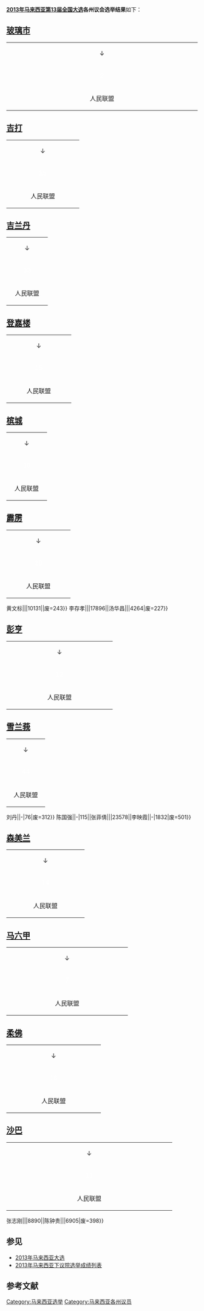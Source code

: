 '''[[2013年马来西亚大选|2013年马来西亚第13届全国大选]]各州议会选举结果'''如下：

==[[玻璃市|玻璃市]]==
{{Pie chart
|thumb = none
|caption = 得票率
|label1 = 国民阵线
|value1 = 56.37
|color1 = {{国阵/meta/color}}
|label2 = 人民联盟
|value2 = 41.81
|color2 = {{人民联盟/meta/color}}
|label3 = 其他
|value3 = 1.82
|color3 = {{独立人士/meta/color}}
}}
{| style="width:70%;"
|-
| colspan="10" style="text-align:center;"|↓
|-
!  style="background:{{人民联盟/meta/color}}; width:13.33%; color:white;" align="center"|2
!  style="background:{{国阵/meta/color}}; width:86.67%; color:white;" align="center"|13
|-
! align="center" style="color:{{人民联盟/meta/color}};"|人民联盟
! align="center" style="color:{{国阵/meta/color}};"|国民阵线
|} 
{{2013年马来西亚大选/玻璃市州议会}}
{{2013年马来西亚大选/成绩列表|州}}
{{2013年马来西亚大选/候选人|N1|迪迪丁宜|Titi Tinggi|9159|3|耶谷曼|{{独立人士}}|-|968||许福光|{{国阵}}|{{马华}}|3925|{{当选}}|郑成泉|{{行动党}}|{{人民联盟}}|2439|废=224}}
{{2013年马来西亚大选/候选人|N2|柏斯里|Beseri|8197|2|莫哈末拉威|{{国阵}}|{{巫统}}|3636|{{当选}}|旺卡利查尔|{{伊斯兰党}}|{{人民联盟}}|3096|废=95}}
{{2013年马来西亚大选/候选人|N3|朱宾|Chuping|9848|2|旺莫哈末菲沙尔|{{公正党}}|{{人民联盟}}|2812||阿丝麦查阿末|{{国阵}}|{{巫统}}|5688|{{当选}}|废=165}}
{{2013年马来西亚大选/候选人|N4|马打亚逸|Mata Ayer|6365|2|阿马尔卡扎立|{{公正党}}|{{人民联盟}}|1750||卡立哈山|{{国阵}}|{{巫统}}|3739|{{当选}}|废=86}}
{{2013年马来西亚大选/候选人|N5|桑丹|Santan|8405|2|苏柏里阿末|{{国阵}}|{{巫统}}|4209|{{当选}}|安华达希|{{伊斯兰党}}|{{人民联盟}}|3125|废=93}}
{{2013年马来西亚大选/候选人|N6|敏冬|Bintong|10911|2|乐拉阿末|{{国阵}}|{{巫统}}|5255|{{当选}}|阿都加密卡密斯|{{伊斯兰党}}|{{人民联盟}}|4018|废=188}}
{{2013年马来西亚大选/候选人|N7|先那|Sena|11194|3|阿都加密|{{国阵}}|{{巫统}}|5418|{{当选}}|阿末利查尔|{{独立人士}}|-|321||端玛惹端末|{{公正党}}|{{人民联盟}}|3494|废=177}}
{{2013年马来西亚大选/候选人|N8|英特拉加央岸|Indera Kayangan|9776|3|傅子初|{{国阵}}|{{马华}}|3171||阿米尔哈山|{{独立人士}}|-|404||曾敏凯|{{公正党}}|{{人民联盟}}|4263|{{当选}}|废=144}}
{{2013年马来西亚大选/候选人|N9|玻璃市港口|Kuala Perlis|10150|3|沙阿里鲁丁|{{独立人士}}|-|191||莫哈山|{{国阵}}|{{巫统}}|4758|{{当选}}|诺阿敏阿末|{{公正党}}|{{人民联盟}}|3374|废=149}}
{{2013年马来西亚大选/候选人|N10|稼秧|Kayang|9176|2|耶谷阿布西曼|{{伊斯兰党}}|{{人民联盟}}|3595||阿末巴克里|{{国阵}}|{{巫统}}|4259|{{当选}}|废=130}}
{{2013年马来西亚大选/候选人|N11|新路|Pauh|9594|2|依德利斯耶谷|{{伊斯兰党}}|{{人民联盟}}|3387||阿兹兰曼|{{国阵}}|{{巫统}}|4769|{{当选}}|废=158}}
{{2013年马来西亚大选/候选人|N12|淡汶都浪|Tambun Tulang|9424|2|依斯迈卡欣|{{国阵}}|{{巫统}}|5286|{{当选}}|阿兹哈阿密|{{公正党}}|{{人民联盟}}|2805|废=153}}
{{2013年马来西亚大选/候选人|N13|瓜山芝|Guar Sanji|8723|2|祖尔米沙比力|{{伊斯兰党}}|{{人民联盟}}|3308||查菲里奥玛|{{国阵}}|{{巫统}}|4235|{{当选}}|废=82}}
{{2013年马来西亚大选/候选人|N14|新邦安拔|Simpang Empat|7774|2|鲁斯里艾山|{{伊斯兰党}}|{{人民联盟}}|3277||努鲁希山耶谷|{{国阵}}|{{巫统}}|3362|{{当选}}|废=70}}
{{2013年马来西亚大选/候选人|N15|双弄|Sanglang|8361|3|再努丁永|{{独立人士}}|-|222||法都巴利|{{国阵}}|{{巫统}}|3511||莫哈末苏克里|{{伊斯兰党}}|{{人民联盟}}|3632|{{当选}}|废=80}}
{{2013年马来西亚大选/成绩列表终}}

==[[吉打|吉打]]==
{{Pie chart
|thumb = none
|caption = 得票率
|label1 = 国民阵线
|value1 = 50.37
|color1 = {{国阵/meta/color}}
|label2 = 人民联盟
|value2 = 48.73
|color2 = {{人民联盟/meta/color}}
|label3 = 其他
|value3 = 0.90
|color3 = {{独立人士/meta/color}}
}}
{| style="width:70%;"
|-
| colspan="10" style="text-align:center;"|↓
|-
!  style="background:{{人民联盟/meta/color}}; width:41.67%; color:white;" align="center"|15
!  style="background:{{国阵/meta/color}}; width:58.33%; color:white;" align="center"|21
|-
! align="center" style="color:{{人民联盟/meta/color}};"|人民联盟
! align="center" style="color:{{国阵/meta/color}};"|国民阵线
|} 
{{2013年马来西亚大选/吉打州议会}}
{{2013年马来西亚大选/成绩列表|州}}
{{2013年马来西亚大选/候选人|N1|热水湖|Ayer Hangat|20130|2|莫哈末拉威阿都哈密|{{国阵}}|{{巫统}}|11166|{{当选}}|祖比尔阿末|{{伊斯兰党}}|{{人民联盟}}|5855|废=292}}
{{2013年马来西亚大选/候选人|N2|瓜镇|Kuah|17406|3|诺赛迪|{{国阵}}|{{巫统}}|10263|{{当选}}|查菲礼|{{独立人士}}|-|117||阿末卡欣|{{公正党}}|{{人民联盟}}|3892|废=291}}
{{2013年马来西亚大选/候选人|N3|哥打斯布爹|Kota Siputeh|22816|2|阿布哈山沙礼夫|{{国阵}}|{{巫统}}|10777|{{当选}}|依斯麦万德|{{伊斯兰党}}|{{人民联盟}}|8539|废=366}}
{{2013年马来西亚大选/候选人|N4|亚依淡|Ayer Hitam|29567|2|慕克里兹马哈迪|{{国阵}}|{{巫统}}|14083|{{当选}}|阿都干尼|{{伊斯兰党}}|{{人民联盟}}|11637|废=382}}
{{2013年马来西亚大选/候选人|N5|黑木山|Bukit Kayu Hitam|29228|2|阿末再尼|{{国阵}}|{{巫统}}|16454|{{当选}}|纳斯鲁奥玛|{{公正党}}|{{人民联盟}}|8581|废=487}}
{{2013年马来西亚大选/候选人|N6|日得拉|Jitra|36322|2|罗哈妮慕达立|{{伊斯兰党}}|{{人民联盟}}|14038||阿米努丁奥玛|{{国阵}}|{{巫统}}|17094|{{当选}}|废=394}}
{{2013年马来西亚大选/候选人|N7|瓜拉尼浪|Kuala Nerang|21651|3|阿末道勿|{{独立人士}}|-|235||峇鲁希山哈欣|{{国阵}}|{{巫统}}|10363|{{当选}}|赛依布拉欣赛奥曼|{{伊斯兰党}}|{{人民联盟}}|8366|废=380}}
{{2013年马来西亚大选/候选人|N8|柏鲁|Pedu|20309|2|嘉玛诺丽亚|{{国阵}}|{{巫统}}|10522|{{当选}}|占比里尤索|{{公正党}}|{{人民联盟}}|7562|废=376}}
{{2013年马来西亚大选/候选人|N9|武吉拉达|Bukit Lada|27593|2|阿末苏丁|{{国阵}}|{{巫统}}|12664|{{当选}}|阿末依查|{{伊斯兰党}}|{{人民联盟}}|11340|废=459}}
{{2013年马来西亚大选/候选人|N10|武吉槟榔|Bukit Pinang|26426|2|莫哈末莫达诺|{{国阵}}|{{巫统}}|10480||旺罗麦尼|{{伊斯兰党}}|{{人民联盟}}|12152|{{当选}}|废=258}}
{{2013年马来西亚大选/候选人|N11|德卡|Derga|26695|3|陈国耀|{{行动党}}|{{人民联盟}}|10358|{{当选}}|阿都菲苏|{{伊斯兰阵线}}|-|2061||谢顺海|{{国阵}}|{{民政党}}|9202|废=332}}
{{2013年马来西亚大选/候选人|N12|巴卡巴打|Bakar Bata|28186|3|佳瓦哈|{{大马人民团结党}}|-|192||阿末峇沙|{{国阵}}|{{巫统}}|11999|{{当选}}|依玛阿末|{{公正党}}|{{人民联盟}}|11104|废=363}}
{{2013年马来西亚大选/候选人|N13|哥打达鲁阿曼|Kota Darul Aman|15466|4|骆锦辉|{{国阵}}|{{马华}}|4761||刘吉祥|{{独立人士}}|-|39||再也哥巴|{{独立人士}}|-|27||张开笔|{{行动党}}|{{人民联盟}}|7387|{{当选}}|废=202}}
{{2013年马来西亚大选/候选人|N14|亚罗孟古都|Alor Mengkudu|25357|3|法兹哈纳菲|{{独立人士}}|-|325||阿末雅也|{{伊斯兰党}}|{{人民联盟}}|11453|{{当选}}|莎丽法玛兹娜|{{国阵}}|{{巫统}}|9588|废=273}}
{{2013年马来西亚大选/候选人|N15|安南武吉|Anak Bukit|28981|3|沙曼仄诺|{{独立人士}}|-|85||阿密鲁丁|{{伊斯兰党}}|{{人民联盟}}|13822|{{当选}}|哈欣耶哈也|{{国阵}}|{{巫统}}|11016|废=291}}
{{2013年马来西亚大选/候选人|N16|古邦罗丹|Kubang Rotan|34559|2|莫哈末纳斯慕斯达法|{{伊斯兰党}}|{{人民联盟}}|15013|{{当选}}|拉沙里曼|{{国阵}}|{{巫统}}|13969|废=335}}
{{2013年马来西亚大选/候选人|N17|本加兰昆洛|Pengkalan Kundor|31788|2|巴诺拉兹扎瓦未|{{伊斯兰党}}|{{人民联盟}}|15526|{{当选}}|诺哈茜达|{{国阵}}|{{巫统}}|11642|废=314}}
{{2013年马来西亚大选/候选人|N18|多皆|Tokai|34623|3|阿布峇卡阿都拉|{{独立人士}}|-|136||纳姆丁达鲁斯|{{国阵}}|{{巫统}}|12172||莫哈末道兰|{{伊斯兰党}}|{{人民联盟}}|18005|{{当选}}|废=364}}
{{2013年马来西亚大选/候选人|N19|双溪典|Sungai Tiang|35512|4|罗斯里奥玛|{{独立人士}}|-|192||法迪巴哈伦|{{伊斯兰党}}|{{人民联盟}}|11935||苏拉雅耶谷|{{国阵}}|{{巫统}}|18929|{{当选}}|仄仁|{{惠民党}}|-|139|废=577}}
{{2013年马来西亚大选/候选人|N20|双溪里茂|Sungai Limau|27287|4|苏比里阿末|{{独立人士}}|-|100||阿兹占阿都拉萨|{{伊斯兰党}}|{{人民联盟}}|13294|{{当选}}|法兹拉阿里|{{国阵}}|{{巫统}}|10520||阿都拉哈欣|{{独立人士}}|-|84|废=351}}
{{2013年马来西亚大选/候选人|N21|莪占必叻|Guar Chempedak|21086|2|古阿都拉曼古依斯迈|{{国阵}}|{{巫统}}|10158|{{当选}}|慕索达阿末|{{伊斯兰党}}|{{人民联盟}}|7860|废=226}}
{{2013年马来西亚大选/候选人|N22|莪仑|Gurun|26037|2|莎玛依斯迈|{{公正党}}|{{人民联盟}}|10115||梁荣光|{{国阵}}|{{马华}}|11411|{{当选}}|废=492}}
{{2013年马来西亚大选/候选人|N23|默兰迪|Belantek|21200|2|达祖丁阿都拉|{{国阵}}|{{巫统}}|9822|{{当选}}|阿布峇卡峇基拉尼|{{伊斯兰党}}|{{人民联盟}}|8980|废=261}}
{{2013年马来西亚大选/候选人|N24|仁那里|Jeneri|25586|2|阿末德米兹|{{伊斯兰党}}|{{人民联盟}}|10258||马哈兹哈密|{{国阵}}|{{巫统}}|12318|{{当选}}|废=351}}
{{2013年马来西亚大选/候选人|N25|武吉士南卯|Bukit Selambau|49087|5|加马纳西尔|{{惠民党}}|-|388||M·玛兰|{{国阵}}|{{国大党}}|19561||赛奥玛赛马哈慕|{{独立人士}}|-|936||迪华嘉兰|{{独立人士}}|-|83||克里纳莫德|{{公正党}}|{{人民联盟}}|20091|{{当选}}|废=839}}
{{2013年马来西亚大选/候选人|N26|班茶|Tanjong Dawai|36821|2|阿末法鲁丁|{{伊斯兰党}}|{{人民联盟}}|14038||达祖勿鲁斯|{{国阵}}|{{巫统}}|17818|{{当选}}|废=541}}
{{2013年马来西亚大选/候选人|N27|独立海滨|Pantai Merdeka|33282|3|阿里雅哈雅|{{国阵}}|{{巫统}}|15393|{{当选}}|阿都拉朱索|{{伊斯兰党}}|{{人民联盟}}|13686||莫哈末尤索|{{独立人士}}|-|316|废=314}}
{{2013年马来西亚大选/候选人|N28|巴甲亚兰|Bakar Arang|34743|3|李衍旺|{{国阵}}|{{马华}}|11223||黄思敏|{{公正党}}|{{人民联盟}}|17757|{{当选}}|王嘉顺|{{独立人士}}|-|204|废=366}}
{{2013年马来西亚大选/候选人|N29|西塘|Sidam|25151|6|余崇闻|{{惠民党}}|-|42||陈福发|{{独立人士}}|-|197||马松兴|{{国阵}}|{{民政党}}|7225||黄敏贵|{{独立人士}}|-|268||占米尔依布拉欣|{{独立人士}}|-|347||林桂亿|{{公正党}}|{{人民联盟}}|13189|{{当选}}|废=245}}
{{2013年马来西亚大选/候选人|N30|巴尤|Bayu|34570|2|阿兹米仄胡申|{{国阵}}|{{巫统}}|17240|{{当选}}|玛慕雅谷|{{伊斯兰党}}|{{人民联盟}}|13108|废=430}}
{{2013年马来西亚大选/候选人|N31|古邦|Kupang|30511|2|佐哈里阿都拉|{{伊斯兰党}}|{{人民联盟}}|12503||哈伦亚兹|{{国阵}}|{{巫统}}|14427|{{当选}}|废=340}}
{{2013年马来西亚大选/候选人|N32|瓜拉吉底|Kuala Ketil|28087|3|G·克里斯南|{{惠民党}}|-|105||莫哈末朱其尤索|{{伊斯兰党}}|{{人民联盟}}|12769|{{当选}}|莫哈末凯鲁阿兹哈|{{国阵}}|{{巫统}}|11615|废=409}}
{{2013年马来西亚大选/候选人|N33|麻布莱|Merbau Pulas|33597|2|玛丽亚阿都拉迪夫|{{国阵}}|{{巫统}}|14072||西蒂艾沙卡查里|{{伊斯兰党}}|{{人民联盟}}|14705|{{当选}}|废=503}}
{{2013年马来西亚大选/候选人|N34|鲁乃|Lunas|40498|4|阿兹曼纳斯鲁丁|{{公正党}}|{{人民联盟}}|21670|{{当选}}|花珊蒂|{{独立人士}}|-|406||比峇卡兰纳尔|{{惠民党}}|-|71||S.阿纳丹|{{国阵}}|{{国大党}}|12586|废=392}}
{{2013年马来西亚大选/候选人|N35|居林|Kulim|34404|3|朱茂年|{{公正党}}|{{人民联盟}}|13741||祖聂胡再因|{{伊斯兰阵线}}|-|898||蔡通易|{{国阵}}|{{马华}}|14384|{{当选}}|废=496}}
{{2013年马来西亚大选/候选人|N36|万拉巴鲁|Bandar Baharu|26506|2|诺莎比娜|{{国阵}}|{{巫统}}|12361|{{当选}}|凯里沙叻|{{伊斯兰党}}|{{人民联盟}}|10292|废=359}}
{{2013年马来西亚大选/成绩列表终}}

==[[吉兰丹|吉兰丹]]==
{{Pie chart
|thumb = none
|caption = 得票率
|label1 = 人民联盟
|value1 = 55.26
|color1 = {{人民联盟/meta/color}}
|label2 = 国民阵线
|value2 = 44.62
|color2 = {{国阵/meta/color}}
|label3 = 其他
|value3 = 0.12
|color3 = {{独立人士/meta/color}}
}}
{| style="width:70%;"
|-
| colspan="10" style="text-align:center;"|↓
|-
! style="background:{{人民联盟/meta/color}}; width:73.33%; color:white;" align="center"|33 
! style="background:{{国阵/meta/color}};;width:26.67%; color:white;" align="center"|12
|-
! align="center" style="color:{{人民联盟/meta/color}};"|人民联盟
! align="center" style="color:{{国阵/meta/color}};"|国民阵线
|}
{{2013年马来西亚大选/吉兰丹州议会}}
{{2013年马来西亚大选/成绩列表|州}}
{{2013年马来西亚大选/候选人|N1|彭加兰古堡|Pengkalan Kubor|24097|3|依萨布卡里|{{独立人士}}|-|65||诺查里迪奥玛|{{国阵}}|{{巫统}}|10174|{{当选}}|沙哈伦依布拉欣|{{公正党}}|{{人民联盟}}|8438|废=344}}
{{2013年马来西亚大选/候选人|N2|格拉布让|Kelaboran|22180|2|旺哈纳比旺耶谷|{{国阵}}|{{巫统}}|7995||莫哈末查基|{{伊斯兰党}}|{{人民联盟}}|10098|{{当选}}|废=300}}
{{2013年马来西亚大选/候选人|N3|巴西北根|Pasir Pekan|26854|2|阿末耶谷|{{伊斯兰党}}|{{人民联盟}}|14204|{{当选}}|聂诺丽莎聂沙列|{{国阵}}|{{巫统}}|8560|废=289}}
{{2013年马来西亚大选/候选人|N4|华卡巴鲁|Wakaf Bharu|25501|2|仄阿都拉末纳威|{{伊斯兰党}}|{{人民联盟}}|11515|{{当选}}|罗斯迪阿兹|{{国阵}}|{{巫统}}|10537|废=257}}
{{2013年马来西亚大选/候选人|N5|基姜|Kijang|19329|2|旺乌百达|{{伊斯兰党}}|{{人民联盟}}|10632|{{当选}}|查鲁兹苏莱曼|{{国阵}}|{{巫统}}|5489|废=204}}
{{2013年马来西亚大选/候选人|N6|真巴卡|Chempaka|21364|2|旺拉兹曼旺拉萨|{{国阵}}|{{巫统}}|5810||聂阿兹聂末|{{伊斯兰党}}|{{人民联盟}}|12310|{{当选}}|废=237}}
{{2013年马来西亚大选/候选人|N7|邦佐|Panchor|23716|2|莫哈末阿玛阿都拉|{{伊斯兰党}}|{{人民联盟}}|12467|{{当选}}|仄罗斯里哈山|{{国阵}}|{{巫统}}|7431|废=209}}
{{2013年马来西亚大选/候选人|N8|丹绒马斯|Tanjong Mas|27514|2|肯尼迪奥曼|{{国阵}}|{{巫统}}|6866||罗哈妮依布拉欣|{{伊斯兰党}}|{{人民联盟}}|15387|{{当选}}|废=198}}
{{2013年马来西亚大选/候选人|N9|哥打拉玛|Kota Lama|28248|3|陈永生|{{国阵}}|{{马华}}|7651||查基曼阿布峇卡|{{独立人士}}|-|152||陈升顿|{{伊斯兰党}}|{{人民联盟}}|14269|{{当选}}|废=275}}
{{2013年马来西亚大选/候选人|N10|布诺巴容|Bunut Payong|25506|2|法古拉昔阿都拉曼|{{国阵}}|{{巫统}}|7655||南利玛末|{{伊斯兰党}}|{{人民联盟}}|13447|{{当选}}|废=189}}
{{2013年马来西亚大选/候选人|N11|登龙|Tendong|21281|2|罗芝莫哈末|{{伊斯兰党}}|{{人民联盟}}|9397|{{当选}}|哈纳菲玛末|{{国阵}}|{{巫统}}|8419|废=267}}
{{2013年马来西亚大选/候选人|N12|彭加兰巴西|Pengkalan Pasir|27327|2|哈尼法阿末|{{伊斯兰党}}|{{人民联盟}}|13398|{{当选}}|端阿努瓦端末|{{国阵}}|{{巫统}}|8683|废=278}}
{{2013年马来西亚大选/候选人|N13|仄杜|Chetok|23357|2|阿都哈林阿都拉曼|{{伊斯兰党}}|{{人民联盟}}|10578|{{当选}}|艾米尤索夫|{{国阵}}|{{巫统}}|8593|废=304}}
{{2013年马来西亚大选/候选人|N14|默兰迪|Meranti|16528|2|阿芬迪尤索夫|{{国阵}}|{{巫统}}|4589||莫哈末那沙鲁汀道勿|{{伊斯兰党}}|{{人民联盟}}|8522|{{当选}}|废=194}}
{{2013年马来西亚大选/候选人|N15|瓜柏里勿|Gual Periok|21387|2|莫哈末阿旺|{{伊斯兰党}}|{{人民联盟}}|8224|{{当选}}|沙里末胡先|{{国阵}}|{{巫统}}|7609|废=240}}
{{2013年马来西亚大选/候选人|N16|武吉杜布|Bukit Tuku|14988|2|莫哈末再因依斯迈|{{国阵}}|{{巫统}}|5690||阿都拉苏莫哈末|{{伊斯兰党}}|{{人民联盟}}|6569|{{当选}}|废=179}}
{{2013年马来西亚大选/候选人|N17|沙罗|Salor|20011|2|诺丁阿旺|{{国阵}}|{{巫统}}|6548||胡山慕沙|{{伊斯兰党}}|{{人民联盟}}|10231|{{当选}}|废=196}}
{{2013年马来西亚大选/候选人|N18|巴西杜布|Pasir Tumboh|18518|2|三苏尤索夫|{{国阵}}|{{巫统}}|5471||阿都拉曼尤努斯|{{伊斯兰党}}|{{人民联盟}}|9972|{{当选}}|废=170}}
{{2013年马来西亚大选/候选人|N19|德密|Demit|26861|2|梦达兹纳威|{{伊斯兰党}}|{{人民联盟}}|15302|{{当选}}|旺莫哈末纳芝|{{国阵}}|{{巫统}}|6721|废=287}}
{{2013年马来西亚大选/候选人|N20|达旺|Tawang|27585|2|莫哈末再因雅欣|{{国阵}}|{{巫统}}|10451||哈山莫哈末|{{伊斯兰党}}|{{人民联盟}}|13563|{{当选}}|废=289}}
{{2013年马来西亚大选/候选人|N21|柏鲁布|Perupok|26913|2|莫哈末再迪昔迪|{{国阵}}|{{巫统}}|10882||胡赛米仄胡欣|{{伊斯兰党}}|{{人民联盟}}|12370|{{当选}}|废=337}}
{{2013年马来西亚大选/候选人|N22|日拉瓦|Jelawat|27068|2|依利雅斯胡先|{{国阵}}|{{巫统}}|11620||阿都阿兹卡迪|{{伊斯兰党}}|{{人民联盟}}|11722|{{当选}}|废=349}}
{{2013年马来西亚大选/候选人|N23|默罗|Melor|22094|2|莫哈末奥曼奥斯曼|{{国阵}}|{{巫统}}|8101||尤斯南尤索夫|{{伊斯兰党}}|{{人民联盟}}|10590|{{当选}}|废=272}}
{{2013年马来西亚大选/候选人|N24|卡杜|Kadok|17107|2|阿查米莫哈末诺|{{伊斯兰党}}|{{人民联盟}}|8753|{{当选}}|巴斯里阿旺|{{国阵}}|{{巫统}}|5656|废=205}}
{{2013年马来西亚大选/候选人|N25|格拉那|Kok Lanas|23016|2|聂马哈迪玛目|{{伊斯兰党}}|{{人民联盟}}|9871||阿威仄阿末|{{国阵}}|{{巫统}}|10040|{{当选}}|废=198}}
{{2013年马来西亚大选/候选人|N26|武吉巴劳|Bukit Panau|27405|2|法达马末|{{伊斯兰党}}|{{人民联盟}}|13292|{{当选}}|巴哈鲁丁尤索夫|{{国阵}}|{{巫统}}|9552|废=259}}
{{2013年马来西亚大选/候选人|N27|瓜怡保|Gual Ipoh|16423|2|巴克里慕斯达法|{{国阵}}|{{巫统}}|7689|{{当选}}|旺尤索旺慕斯达化|{{伊斯兰党}}|{{人民联盟}}|6285|废=182}}
{{2013年马来西亚大选/候选人|N28|格马亨|Kemahang|14409|2|达央莎妮雅|{{国阵}}|{{巫统}}|5517||阿尼占拉曼|{{伊斯兰党}}|{{人民联盟}}|6953|{{当选}}|废=138}}
{{2013年马来西亚大选/候选人|N29|士里幸|Selising|18058|3|祖基菲阿里|{{国阵}}|{{巫统}}|7662|{{当选}}|依布拉欣依斯迈|{{独立人士}}|-|120||赛夫巴林莫哈末|{{伊斯兰党}}|{{人民联盟}}|7555|废=236}}
{{2013年马来西亚大选/候选人|N30|林本岸|Limbongan|23827|2|鲁汉沙列|{{国阵}}|{{巫统}}|9438||纳兹兰哈斯布拉|{{伊斯兰党}}|{{人民联盟}}|10480|{{当选}}|废=260}}
{{2013年马来西亚大选/候选人|N31|士美腊|Semerak|18269|2|查瓦威奥斯曼|{{国阵}}|{{巫统}}|8444|{{当选}}|哈山依布拉欣|{{伊斯兰党}}|{{人民联盟}}|7459|废=189}}
{{2013年马来西亚大选/候选人|N32|加雅|Gaal|16105|2|立祖安斯达法|{{国阵}}|{{巫统}}|6876||端玛兹兰端末|{{伊斯兰党}}|{{人民联盟}}|7178|{{当选}}|废=149}}
{{2013年马来西亚大选/候选人|N33|浮罗真隆|Pulai Chundong|18875|2|阿都哈林依斯迈|{{国阵}}|{{巫统}}|7627||祖基菲玛末|{{伊斯兰党}}|{{人民联盟}}|8546|{{当选}}|废=171}}
{{2013年马来西亚大选/候选人|N34|东马岸|Temangan|17966|2|阿兹米莫辛|{{国阵}}|{{巫统}}|7173||莫哈末法兹里|{{伊斯兰党}}|{{人民联盟}}|8258|{{当选}}|废=167}}
{{2013年马来西亚大选/候选人|N35|格姆宁|Kemuning|22385|2|依连迪依斯迈|{{国阵}}|{{巫统}}|9015||罗斯里依斯迈|{{伊斯兰党}}|{{人民联盟}}|10049|{{当选}}|废=228}}
{{2013年马来西亚大选/候选人|N36|武吉布雅|Bukit Bunga|16609|2|莫哈末阿德南|{{国阵}}|{{巫统}}|7692|{{当选}}|苏菲里阿都拉萨|{{伊斯兰党}}|{{人民联盟}}|6159|废=176}}
{{2013年马来西亚大选/候选人|N37|阿逸拉那|Air Lanas|15007|2|慕斯达法莫哈末|{{国阵}}|{{巫统}}|6605|{{当选}}|阿都拉耶谷|{{伊斯兰党}}|{{人民联盟}}|6558|废=166}}
{{2013年马来西亚大选/候选人|N38|瓜拉巴拉|Kuala Balah|11608|2|然兰末|{{公正党}}|{{人民联盟}}|4097||阿兹德拉昔|{{国阵}}|{{巫统}}|6173|{{当选}}|废=161}}
{{2013年马来西亚大选/候选人|N39|猛格邦|Mengkebang|17674|2|阿兹祖丁胡先|{{国阵}}|{{巫统}}|7163||阿都拉迪拉曼|{{伊斯兰党}}|{{人民联盟}}|8235|{{当选}}|废=221}}
{{2013年马来西亚大选/候选人|N40|古吉|Guchil|19088|4|罗斯兰布爹|{{公正党}}|{{人民联盟}}|7803|{{当选}}|布斯达曼耶谷|{{独立人士}}|-|146||纳西阿末|{{独立人士}}|-|37||聂沙比亚聂尤索夫|{{国阵}}|{{人民进步党}}|7311|废=332}}
{{2013年马来西亚大选/候选人|N41|玛力勿莱|Manek Urai|15879|2|仄查拉慕达|{{国阵}}|{{巫统}}|6169||莫哈末法兹|{{伊斯兰党}}|{{人民联盟}}|7802|{{当选}}|废=148}}
{{2013年马来西亚大选/候选人|N42|达蓬|Dabong|10460|2|兰兹阿都拉曼|{{国阵}}|{{巫统}}|4612|{{当选}}|姑莫哈末查基|{{伊斯兰党}}|{{人民联盟}}|4383|废=138}}
{{2013年马来西亚大选/候选人|N43|能吉里|Nenggiri|11572|3|阿都阿兹莫哈末|{{独立人士}}|-|368||末尤索加尼|{{国阵}}|{{巫统}}|6654|{{当选}}|阿昔汉仄西曼|{{公正党}}|{{人民联盟}}|2805|废=306}}
{{2013年马来西亚大选/候选人|N44|巴罗|Paloh|13642|2|安然阿都干尼|{{公正党}}|{{人民联盟}}|3910||诺祖拉末迪亚|{{国阵}}|{{巫统}}|7847|{{当选}}|废=260}}
{{2013年马来西亚大选/候选人|N45|加腊士|Galas|14962|2|阿都拉胡先|{{伊斯兰党}}|{{人民联盟}}|5655||阿都阿兹尤索夫|{{国阵}}|{{巫统}}|6956|{{当选}}|废=273}}
{{2013年马来西亚大选/成绩列表终}}

==[[登嘉楼|登嘉楼]]==
{{Pie chart
|thumb = none
|caption = 得票率
|label1 = 国民阵线
|value1 = 51.38
|color1 = {{国阵/meta/color}}
|label2 = 人民联盟
|value2 = 48.00
|color2 = {{人民联盟/meta/color}}
|label3 = 其他
|value3 = 0.62
|color3 = {{独立人士/meta/color}}
}}
{| style="width:70%;"
|-
| colspan="10" style="text-align:center;"|↓
|-
! style="background:{{人民联盟/meta/color}};width:46.88%; color:white;" align="center"|15
! style="background:{{国阵/meta/color}}; width:53.13%; color:white;" align="center"|17
|-
! align="center" style="color:{{人民联盟/meta/color}};"|人民联盟
! align="center" style="color:{{国阵/meta/color}};"|国民阵线
|} 
{{2013年马来西亚大选/登嘉楼州议会}}
{{2013年马来西亚大选/成绩列表|州}}
{{2013年马来西亚大选/候选人|N1|瓜拉勿述|Kuala Besut|17679|2|拉曼莫达|{{国阵}}|{{巫统}}|8809|{{当选}}|那菲沙依斯迈|{{伊斯兰党}}|{{人民联盟}}|6375|废=144}}
{{2013年马来西亚大选/候选人|N2|哥打布特拉|Kota Putera|19727|3|莫哈末马哈迪慕沙|{{国阵}}|{{巫统}}|9084|{{当选}}|亚当赛益|{{伊斯兰党}}|{{人民联盟}}|7672||莫哈末阿都甘尼|{{公正党}}|{{人民联盟}}|60|废=206}}
{{2013年马来西亚大选/候选人|N3|日底|Jertih|18770|2|旺阿兹哈旺阿末|{{伊斯兰党}}|{{人民联盟}}|7466||莫哈末柏希米尤索夫|{{国阵}}|{{巫统}}|8396|{{当选}}|废=172}}
{{2013年马来西亚大选/候选人|N4|乌鲁勿述|Hulu Besut|16390|2|索拉胡丁惹化|{{伊斯兰党}}|{{人民联盟}}|6314||那威莫哈末|{{国阵}}|{{巫统}}|7884|{{当选}}|废=170}}
{{2013年马来西亚大选/候选人|N5|查比|Jabi|16787|2|莫哈末依斯甘达惹化|{{国阵}}|{{巫统}}|7735|{{当选}}|阿兹曼依不拉欣|{{伊斯兰党}}|{{人民联盟}}|6953|废=142}}
{{2013年马来西亚大选/候选人|N6|柏麦苏里|Permaisuri|20322|3|莫哈末吉丁沙菲|{{国阵}}|{{巫统}}|9188|{{当选}}|旺莫达旺依布拉欣|{{公正党}}|{{人民联盟}}|6260||莫哈末尤索玛吉马吉|{{独立人士}}|-|1920|废=398}}
{{2013年马来西亚大选/候选人|N7|冷甲|Langkap|16124|2|沙比里莫哈末诺|{{国阵}}|{{巫统}}|8425|{{当选}}|哈山卡林|{{伊斯兰党}}|{{人民联盟}}|5403|废=190}}
{{2013年马来西亚大选/候选人|N8|巴都拉吉|Batu Rakit|14047|2|峇兹兰阿都拉曼|{{国阵}}|{{巫统}}|7008|{{当选}}|仄甘尼仄安拔|{{伊斯兰党}}|{{人民联盟}}|5373|废=134}}
{{2013年马来西亚大选/候选人|N9|德布|Tepuh|25162|2|莫哈末南利努|{{国阵}}|{{巫统}}|10899||希山慕丁阿都卡林|{{伊斯兰党}}|{{人民联盟}}|11128|{{当选}}|废=220}}
{{2013年马来西亚大选/候选人|N10|直落巴苏|Teluk Pasu|20121|2|阿都拉欣莫哈末赛益|{{国阵}}|{{巫统}}|8989||里祖旺哈欣|{{伊斯兰党}}|{{人民联盟}}|9098|{{当选}}|废=196}}
{{2013年马来西亚大选/候选人|N11|石布浪大吉|Seberang Takir|16212|3|阿末纳兹里尤索夫|{{公正党}}|{{人民联盟}}|73||阿末拉兹夫阿都拉曼|{{国阵}}|{{巫统}}|7731|{{当选}}|查卡利亚达刚|{{伊斯兰党}}|{{人民联盟}}|6221|废=204}}
{{2013年马来西亚大选/候选人|N12|武吉敦卡|Bukit Tunggal|14743|2|阿里亚斯拉萨|{{伊斯兰党}}|{{人民联盟}}|6801|{{当选}}|依斯迈聂|{{国阵}}|{{巫统}}|6149|废=155}}
{{2013年马来西亚大选/候选人|N13|华卡孟柏浪|Wakaf Mempelam|25240|2|莫哈末阿都华希恩都|{{伊斯兰党}}|{{人民联盟}}|12427|{{当选}}|旺玛尤丁旺雅|{{国阵}}|{{巫统}}|9617|废=220}}
{{2013年马来西亚大选/候选人|N14|万达|Bandar|20390|2|杜振耀|{{国阵}}|{{马华}}|7254||阿占依斯迈|{{公正党}}|{{人民联盟}}|9413|{{当选}}|废=276}}
{{2013年马来西亚大选/候选人|N15|拉当|Ladang|20089|2|东姑哈山东姑奥马|{{伊斯兰党}}|{{人民联盟}}|9066|{{当选}}|旺阿末法利|{{国阵}}|{{巫统}}|8142|废=165}}
{{2013年马来西亚大选/候选人|N16|巴都布洛|Batu Buruk|28687|2|赛阿兹曼赛阿末纳瓦威|{{伊斯兰党}}|{{人民联盟}}|13679|{{当选}}|仄莫尤索|{{国阵}}|{{巫统}}|11406|废=231}}
{{2013年马来西亚大选/候选人|N17|阿罗林巴|Alur Limbat|23983|3|阿里亚斯阿都拉|{{国阵}}|{{巫统}}|10199||惹化占布|{{独立人士}}|-|74||阿里菲德拉曼|{{伊斯兰党}}|{{人民联盟}}|10844|{{当选}}|废=244}}
{{2013年马来西亚大选/候选人|N18|武吉巴容|Bukit Payung|20063|2|再迪慕达|{{国阵}}|{{巫统}}|8729||莫哈末诺尔韩查|{{伊斯兰党}}|{{人民联盟}}|9342|{{当选}}|废=145}}
{{2013年马来西亚大选/候选人|N19|鲁冷当|Rhu Rendang|22662|2|聂迪尔聂旺姑|{{国阵}}|{{巫统}}|8649||哈迪阿旺|{{伊斯兰党}}|{{人民联盟}}|11468|{{当选}}|废=166}}
{{2013年马来西亚大选/候选人|N20|彭加兰柏浪卡|Pengkalan Berangan|24087|2|阿都拉沙迪夫阿旺|{{国阵}}|{{巫统}}|11677|{{当选}}|苏莱曼苏隆|{{伊斯兰党}}|{{人民联盟}}|9829|废=270}}
{{2013年马来西亚大选/候选人|N21|德里蒙|Telemong|15742|2|罗兹马末|{{国阵}}|{{巫统}}|10262|{{当选}}|那拉威安邦|{{公正党}}|{{人民联盟}}|3398|废=284}}
{{2013年马来西亚大选/候选人|N22|马尼|Manir|14637|2|尤索夫阿旺希旦|{{国阵}}|{{巫统}}|6285||赫米哈容|{{伊斯兰党}}|{{人民联盟}}|6873|{{当选}}|废=159}}
{{2013年马来西亚大选/候选人|N23|瓜拉伯浪|Kuala Berang|15330|2|东姑布特拉东姑阿旺|{{国阵}}|{{巫统}}|6917|{{当选}}|慕希丁拉昔|{{伊斯兰党}}|{{人民联盟}}|6468|废=280}}
{{2013年马来西亚大选/候选人|N24|阿吉尔|Ajil|17834|3|莫哈末拉基|{{伊斯兰党}}|{{人民联盟}}|5898||莫哈末努哈里|{{独立人士}}|-|670||卡扎里泰益|{{国阵}}|{{巫统}}|8680|{{当选}}|废=305}}
{{2013年马来西亚大选/候选人|N25|铁山|Bukit Besi|13387|3|罗斯兰依斯迈|{{伊斯兰党}}|{{人民联盟}}|4408||罗斯里达勿|{{国阵}}|{{巫统}}|6966|{{当选}}|三苏末阿敏|{{公正党}}|{{人民联盟}}|52|废=222}}
{{2013年马来西亚大选/候选人|N26|兰道阿邦|Rantau Abang|20618|3|阿利亚斯哈伦|{{伊斯兰党}}|{{人民联盟}}|8964|{{当选}}|查阿巴尔阿迪|{{国阵}}|{{巫统}}|8823||玛兹兰哈伦|{{独立人士}}|-|90|废=248}}
{{2013年马来西亚大选/候选人|N27|苏拉|Sura|17705|2|扎卡里亚阿里|{{国阵}}|{{巫统}}|5995||旺哈邦迪旺聂|{{伊斯兰党}}|{{人民联盟}}|8952|{{当选}}|废=141}}
{{2013年马来西亚大选/候选人|N28|北加|Paka|26464|2|玛都利迪尤索|{{国阵}}|{{巫统}}|10851||沙迪布峇哈里|{{伊斯兰党}}|{{人民联盟}}|12138|{{当选}}|废=202}}
{{2013年马来西亚大选/候选人|N29|甘马仕|Kemasik|18847|3|罗斯里奥弗曼|{{国阵}}|{{巫统}}|8230|{{当选}}|仄阿利亚斯哈密|{{伊斯兰党}}|{{人民联盟}}|7332||朱基菲沙烈|{{独立人士}}|-|638|废=198}}
{{2013年马来西亚大选/候选人|N30|基惹|Kijal|19269|2|哈兹里祖索|{{伊斯兰党}}|{{人民联盟}}|6370||阿末赛益|{{国阵}}|{{巫统}}|10574|{{当选}}|废=193}}
{{2013年马来西亚大选/候选人|N31|朱盖|Cukai|26715|2|哈那菲亚末|{{伊斯兰党}}|{{人民联盟}}|12457|{{当选}}|旺阿末尼占|{{国阵}}|{{巫统}}|10011|废=239}}
{{2013年马来西亚大选/候选人|N32|阿逸布迪|Air Putih|27111|2|阿都拉萨依布拉欣|{{伊斯兰党}}|{{人民联盟}}|9890||旺阿都哈京|{{国阵}}|{{巫统}}|13523|{{当选}}|废=317}}
{{2013年马来西亚大选/成绩列表终}}

==[[槟城|槟城]]==
{{Pie chart
|thumb = none
|caption = 得票率
|label1 = 人民联盟
|value1 = 67.51
|color1 = {{人民联盟/meta/color}}
|label2 = 国民阵线
|value2 = 32.08
|color2 = {{国阵/meta/color}}
|label3 = 其他
|value3 = 0.41
|color3 = {{独立人士/meta/color}}
}}
{| style="width:70%;"
|-
| colspan="10" style="text-align:center;"|↓
|-
!  style="background:{{人民联盟/meta/color}}; width:75%; color:white;" align="center"|30
!  style="background:{{国阵/meta/color}}; width:25%; color:white;" align="center"|10
|-
! align="center" style="color:{{人民联盟/meta/color}};"|人民联盟
! align="center" style="color:{{国阵/meta/color}};"|国民阵线
|} 
{{2013年马来西亚大选/槟城州议会}}
{{2013年马来西亚大选/成绩列表|州}}
{{2013年马来西亚大选/候选人|N1|苯那牙|Penaga|16681|2|莫哈末再因阿末|{{国阵}}|{{巫统}}|8350|{{当选}}|罗斯迪胡先|{{伊斯兰党}}|{{人民联盟}}|6688|废=168}}
{{2013年马来西亚大选/候选人|N2|柏淡|Bertam|16221|2|赛米卡尔|{{公正党}}|{{人民联盟}}|6297||沙立夫阿兹哈|{{国阵}}|{{巫统}}|7939|{{当选}}|废=235}}
{{2013年马来西亚大选/候选人|N3|槟榔东海|Pinang Tunggal|18733|2|罗斯兰赛丁|{{国阵}}|{{巫统}}|9155|{{当选}}|阿末查基尤丁|{{公正党}}|{{人民联盟}}|7568|废=261}}
{{2013年马来西亚大选/候选人|N4|巴东柏南眼|Permatang Berangan|18336|2|奥玛阿都哈密|{{国阵}}|{{巫统}}|8913|{{当选}}|阿斯萨沙列|{{伊斯兰党}}|{{人民联盟}}|7292|废=247}}
{{2013年马来西亚大选/候选人|N5|双溪赖|Sungai Dua|17871|3|查哈迪莫哈末|{{伊斯兰党}}|{{人民联盟}}|7594||莫哈末尤索夫诺|{{国阵}}|{{巫统}}|7951|{{当选}}|沙力奥玛|{{独立人士}}|-|344|废=200}}
{{2013年马来西亚大选/候选人|N6|直落斗哇|Telok Ayer Tawar|17835|2|诺海雅蒂惹化|{{公正党}}|{{人民联盟}}|7200||查哈拉哈密|{{国阵}}|{{巫统}}|8040|{{当选}}|废=231}}
{{2013年马来西亚大选/候选人|N7|双溪浮油|Sungai Puyu|25282|2|彭文宝|{{行动党}}|{{人民联盟}}|19381|{{当选}}|沈耀权|{{国阵}}|{{马华}}|3174|废=174}}
{{2013年马来西亚大选/候选人|N8|巴眼惹玛|Bagan Jermal|24608|3|林峰成|{{行动党}}|{{人民联盟}}|16416|{{当选}}|陈诠锋|{{国阵}}|{{马华}}|4561||林金主|{{人民爱国党}}|-|115|废=222}}
{{2013年马来西亚大选/候选人|N9|巴眼达南|Bagan Dalam|18613|4|林松德|{{人民爱国党}}|-|76||阿苏根|{{独立人士}}|-|25||丹那西卡兰|{{行动党}}|{{人民联盟}}|10253|{{当选}}|卡鲁巴南|{{国阵}}|{{国大党}}|5092|废=241}}
{{2013年马来西亚大选/候选人|N10|诗不朗再也|Seberang Jaya|29964|3|阿菲夫巴哈丁|{{公正党}}|{{人民联盟}}|14148|{{当选}}|纳西尔阿都拉|{{国阵}}|{{巫统}}|11689||山苏塔雷兹|{{独立人士}}|-|251|废=274}}
{{2013年马来西亚大选/候选人|N11|柏玛当巴西|Permatang Pasir|22905|2|安华法沙雅哈耶|{{国阵}}|{{巫统}}|6653||沙列曼|{{伊斯兰党}}|{{人民联盟}}|13479|{{当选}}|废=207}}
{{2013年马来西亚大选/候选人|N12|本南地|Penanti|18830|2|依布拉欣阿末|{{国阵}}|{{巫统}}|7048||诺丽拉阿里芬|{{公正党}}|{{人民联盟}}|9387|{{当选}}|废=191}}
{{2013年马来西亚大选/候选人|N13|武拉必|Berapit|22394|2|刘一端|{{国阵}}|{{马华}}|2230||王国慧|{{行动党}}|{{人民联盟}}|16995|{{当选}}|废=165}}
{{2013年马来西亚大选/候选人|N14|马章武莫|Machang Bubok|30771|6|黄善和|{{独立人士}}|-|152||李凯伦|{{公正党}}|{{人民联盟}}|19080|{{当选}}|旺巴其斯旺阿都拉|{{独立人士}}|-|252||威尼斯华兰|{{惠民党}}|-|159||陈禄霞|{{国阵}}|{{民政党}}|7180||陈福良|{{独立人士}}|-|172|废=470}}
{{2013年马来西亚大选/候选人|N15|巴当拉浪|Padang Lalang|25831|2|陈德钦|{{国阵}}|{{马华}}|3727||章瑛|{{行动党}}|{{人民联盟}}|18657|{{当选}}|废=166}}
{{2013年马来西亚大选/候选人|N16|北赖|Perai|16058|3|莫哈末利端苏莱曼|{{独立人士}}|-|184||拉玛沙美|{{行动党}}|{{人民联盟}}|10549|{{当选}}|L·克里斯南|{{国阵}}|{{国大党}}|2590|废=142}}
{{2013年马来西亚大选/候选人|N17|武吉丁雅|Bukit Tengah|18928|3|A·莫汉|{{独立人士}}|-|182||王敬文|{{公正党}}|{{人民联盟}}|10730|{{当选}}|邓章耀|{{国阵}}|{{民政党}}|5540|废=270}}
{{2013年马来西亚大选/候选人|N18|武吉淡汶|Bukit Tambun|22514|4|刘子健|{{公正党}}|{{人民联盟}}|15217|{{当选}}|罗卡那登|{{独立人士}}|-|91||赖秋福|{{国阵}}|{{民政党}}|4197||阿兹士再纳阿比丁|{{独立人士}}|-|142|废=303}}
{{2013年马来西亚大选/候选人|N19|爪夷|Jawi|24735|2|陈清凉|{{国阵}}|{{马华}}|6143||孙意志|{{行动党}}|{{人民联盟}}|15219|{{当选}}|废=339}}
{{2013年马来西亚大选/候选人|N20|双溪巴甲|Sungai Bakap|19051|2|马达沙比|{{公正党}}|{{人民联盟}}|9258|{{当选}}|弗厄末依沙|{{国阵}}|{{巫统}}|7453|废=256}}
{{2013年马来西亚大选/候选人|N21|双溪亚齐|Sungai Acheh|15559|3|巴鲁希山沙哈林|{{公正党}}|{{人民联盟}}|6083||尤斯尼末比亚|{{伊斯兰党}}|{{人民联盟}}|690||玛目查卡利亚|{{国阵}}|{{巫统}}|6891|{{当选}}|废=217}}
{{2013年马来西亚大选/候选人|N22|丹绒武雅|Tanjung Bungah|20068|3|郑雨周|{{行动党}}|{{人民联盟}}|11033|{{当选}}|马松龙|{{独立人士}}|-|33||谢宽泰|{{国阵}}|{{民政党}}|5518|废=193}}
{{2013年马来西亚大选/候选人|N23|阿逸布爹|Air Putih|13803|2|陈建𣚦|{{国阵}}|{{马华}}|1882||林冠英|{{行动党}}|{{人民联盟}}|9626|{{当选}}|废=161}}
{{2013年马来西亚大选/候选人|N24|植物园|Kebun Bunga|19278|3|方志伟|{{国阵}}|{{民政党}}|3336||再也拉马|{{独立人士}}|-|159||谢嘉平|{{公正党}}|{{人民联盟}}|12366|{{当选}}|废=274}}
{{2013年马来西亚大选/候选人|N25|浮罗池滑|Pulau Tikus|17936|2|叶舒惠|{{行动党}}|{{人民联盟}}|11256|{{当选}}|任保宝|{{国阵}}|{{民政党}}|3036|废=125}}
{{2013年马来西亚大选/候选人|N26|巴当哥打|Padang Kota|15375|2|曹观友|{{行动党}}|{{人民联盟}}|9563|{{当选}}|胡栋强|{{国阵}}|{{民政党}}|2367|废=128}}
{{2013年马来西亚大选/候选人|N27|彭加兰哥打|Pengkalan Kota|19980|2|骆保才|{{国阵}}|{{马华}}|1803||刘敬亿|{{行动党}}|{{人民联盟}}|15403|{{当选}}|废=243}}
{{2013年马来西亚大选/候选人|N28|光大|Komtar|16132|3|郑来兴|{{行动党}}|{{人民联盟}}|10669|{{当选}}|骆财德|{{国阵}}|{{马华}}|2555||刘耀辉|{{人民爱国党}}|-|25|废=107}}
{{2013年马来西亚大选/候选人|N29|柑仔园|Datuk Keramat|21900|2|汪天来|{{国阵}}|{{民政党}}|6700||嘉迪星|{{行动党}}|{{人民联盟}}|11720|{{当选}}|废=274}}
{{2013年马来西亚大选/候选人|N30|双溪槟榔|Sungai Pinang|23501|3|林秀琴|{{行动党}}|{{人民联盟}}|12354|{{当选}}|涂促仪|{{国阵}}|{{民政党}}|7647||莫哈末耶谷诺|{{独立人士}}|-|141|废=287}}
{{2013年马来西亚大选/候选人|N31|巴都兰樟|Batu Lancang|25846|2|李文典|{{国阵}}|{{民政党}}|3396||罗兴强|{{行动党}}|{{人民联盟}}|18760|{{当选}}|废=157}}
{{2013年马来西亚大选/候选人|N32|斯里德里玛|Seri Delima|23841|2|雷耶|{{行动党}}|{{人民联盟}}|14478|{{当选}}|刘儒侠|{{国阵}}|{{马华}}|5201|废=209}}
{{2013年马来西亚大选/候选人|N33|亚依淡|Air Itam|18407|2|黄汉伟|{{行动党}}|{{人民联盟}}|11367|{{当选}}|卢界燊|{{国阵}}|{{民政党}}|3933|废=193}}
{{2013年马来西亚大选/候选人|N34|垄尾|Paya Terubong|39649|2|许文栊|{{国阵}}|{{马华}}|4576||杨顺兴|{{行动党}}|{{人民联盟}}|30295|{{当选}}|废=305}}
{{2013年马来西亚大选/候选人|N35|巴都乌蛮|Batu Uban|28649|5|巴拉达拉占|{{独立人士}}|-|40||再也巴兰|{{公正党}}|{{人民联盟}}|17017|{{当选}}|拉欣德然|{{独立人士}}|-|26||诺昔拉贾祖丁|{{独立人士}}|-|186||吴竟诚|{{国阵}}|{{民政党}}|7160|废=246}}
{{2013年马来西亚大选/候选人|N36|班台惹查|Pantai Jerejak|21560|2|拉昔哈斯侬|{{公正党}}|{{人民联盟}}|11805|{{当选}}|黄万河|{{国阵}}|{{民政党}}|6451|废=161}}
{{2013年马来西亚大选/候选人|N37|巴都茅|Batu Maung|28946|3|拉末依萨赫|{{独立人士}}|-|78||曼苏慕沙|{{国阵}}|{{巫统}}|10875||阿都马力|{{公正党}}|{{人民联盟}}|14265|{{当选}}|废=359}}
{{2013年马来西亚大选/候选人|N38|巴六拜|Bayan Lepas|21277|3|黄亚鲁|{{独立人士}}|-|126||哈斯娜哈欣|{{伊斯兰党}}|{{人民联盟}}|8950||诺丁阿末|{{国阵}}|{{巫统}}|9408|{{当选}}|废=281}}
{{2013年马来西亚大选/候选人|N39|浮罗勿洞|Pulau Betong|15316|2|莫哈末法立|{{国阵}}|{{巫统}}|6852|{{当选}}|都亚依斯迈|{{公正党}}|{{人民联盟}}|6457|废=0}}
{{2013年马来西亚大选/候选人|N40|直落巴巷|Teluk Bahang|13048|2|沙希旦阿育胡先|{{国阵}}|{{巫统}}|6034|{{当选}}|阿都哈林胡先|{{公正党}}|{{人民联盟}}|5233|废=167}}
{{2013年马来西亚大选/成绩列表终}}

==[[霹雳州|霹雳]]==
{{Pie chart
|thumb = none
|caption = 得票率
|label1 = 人民联盟
|value1 = 54.80
|color1 = {{人民联盟/meta/color}}
|label2 = 国民阵线
|value2 = 44.40
|color2 = {{国阵/meta/color}}
|label3 = 其他
|value3 = 0.80
|color3 = {{独立人士/meta/color}}
}}
{| style="width:70%;"
|-
| colspan="10" style="text-align:center;"|↓
|-
!  style="background:{{人民联盟/meta/color}}; width:47.46%; color:white;" align="center"|28
!  style="background:{{国阵/meta/color}}; width:52.54%; color:white;" align="center"|31
|-
! align="center" style="color:{{人民联盟/meta/color}};"|人民联盟
! align="center" style="color:{{国阵/meta/color}};"|国民阵线
|} 
{{2013年马来西亚大选/霹雳州议会}}
{{2013年马来西亚大选/成绩列表|州}}
{{2013年马来西亚大选/候选人|N1|彭加兰乌鲁|Pengkalan Hulu|13924|2|阿都拉马斯南|{{公正党}}|{{人民联盟}}|3845||阿斯尼依布拉欣|{{国阵}}|{{巫统}}|7206|{{当选}}|废=279}}
{{2013年马来西亚大选/候选人|N2|天猛莪|Temengor|18801|2|苏必安诺丁|{{公正党}}|{{人民联盟}}|6116||莎比雅莫哈末|{{国阵}}|{{巫统}}|9331|{{当选}}|废=324}}
{{2013年马来西亚大选/候选人|N3|肯尼灵|Kenering|15830|2|莫哈末达米芝|{{公正党}}|{{人民联盟}}|4881||达米兹依德利斯|{{国阵}}|{{巫统}}|8216|{{当选}}|废=284}}
{{2013年马来西亚大选/候选人|N4|哥打淡板|Kota Tampan|12120|2|查鲁尼查|{{公正党}}|{{人民联盟}}|4049||沙拉尼|{{国阵}}|{{巫统}}|5893|{{当选}}|废=159}}
{{2013年马来西亚大选/候选人|N5|司南马|Selama|15403|2|厄玛卡玛鲁丁|{{伊斯兰党}}|{{人民联盟}}|6235||莫哈末道勿|{{国阵}}|{{巫统}}|6854|{{当选}}|废=183}}
{{2013年马来西亚大选/候选人|N6|古布牙也|Kubu Gajah|12611|2|阿末哈斯布拉|{{国阵}}|{{巫统}}|5807|{{当选}}|纳斯利丁|{{伊斯兰党}}|{{人民联盟}}|4722|废=170}}
{{2013年马来西亚大选/候选人|N7|巴都古楼|Batu Kurau|18563|2|阿敏查卡利亚|{{国阵}}|{{巫统}}|9789|{{当选}}|法兹阿利亚斯|{{公正党}}|{{人民联盟}}|5955|废=222}}
{{2013年马来西亚大选/候选人|N8|迪迪斯容|Titi Serong|28107|2|阿布峇卡末阿里|{{国阵}}|{{巫统}}|11045||阿布峇卡胡先|{{伊斯兰党}}|{{人民联盟}}|12839|{{当选}}|废=341}}
{{2013年马来西亚大选/候选人|N9|瓜拉古楼|Kuala Kurau|23315|2|莫哈末沙叻|{{国阵}}|{{巫统}}|7322||阿都尤努斯贾玛哈里|{{公正党}}|{{人民联盟}}|12336|{{当选}}|废=282}}
{{2013年马来西亚大选/候选人|N10|亚罗邦苏|Alor Pongsu|17666|3|罗斯里依布拉欣|{{公正党}}|{{人民联盟}}|6090||三苏阿米尔|{{独立人士}}|-|105||森玛沙哈|{{国阵}}|{{巫统}}|8286|{{当选}}|废=339}}
{{2013年马来西亚大选/候选人|N11|新芒魏|Gunong Semanggol|18287|3|哈里迪华合|{{独立人士}}|-|71||查华威阿布哈山|{{伊斯兰党}}|{{人民联盟}}|8354|{{当选}}|祖卡奈因依斯迈|{{国阵}}|{{巫统}}|6949|废=224}}
{{2013年马来西亚大选/候选人|N12|士林星|Selinsing|18839|2|沙鲁丁阿末|{{国阵}}|{{巫统}}|7406||胡申丁|{{伊斯兰党}}|{{人民联盟}}|8215|{{当选}}|废=280}}
{{2013年马来西亚大选/候选人|N13|十八丁|Kuala Sapetang|25119|3|再纳阿比丁拉曼|{{伊斯兰阵线}}|-|430||罗瑞荣|{{国阵}}|{{民政党}}|10017||蔡依霖|{{公正党}}|{{人民联盟}}|10775|{{当选}}|废=420}}
{{2013年马来西亚大选/候选人|N14|章卡遮令|Changkat Jering|33095|3|莫哈末尼查贾玛鲁丁|{{伊斯兰党}}|{{人民联盟}}|14495|{{当选}}|罗斯里胡先|{{国阵}}|{{巫统}}|13325||朱基菲依布拉欣|{{独立人士}}|-|84|废=281}}
{{2013年马来西亚大选/候选人|N15|直弄|Trong|13043|2|查比利阿都华希|{{国阵}}|{{巫统}}|6353|{{当选}}|诺拉兹里慕沙|{{伊斯兰党}}|{{人民联盟}}|4549|废=163}}
{{2013年马来西亚大选/候选人|N16|甘文丁|Kamunting|27348|2|查希卡立|{{国阵}}|{{巫统}}|11784|{{当选}}|法鲁丁阿都阿兹|{{伊斯兰党}}|{{人民联盟}}|10897|废=212}}
{{2013年马来西亚大选/候选人|N17|保阁亚三|Pokok Assam|22360|3|郑国霖|{{行动党}}|{{人民联盟}}|12780|{{当选}}|何章兴|{{国阵}}|{{马华}}|4855||尤索夫阿都哈密|{{独立人士}}|-|192|废=159}}
{{2013年马来西亚大选/候选人|N18|后廊|Aulong|28440|3|廖泰义|{{行动党}}|{{人民联盟}}|14843|{{当选}}|苏家斌|{{国阵}}|{{民政党}}|7513||姚天和|{{独立人士}}|{{行动党}}|225|废=254}}
{{2013年马来西亚大选/候选人|N19|加地|Chenderoh|13617|2|再诺末诺|{{国阵}}|{{巫统}}|6457|{{当选}}|阿兹兰拉兹|{{伊斯兰党}}|{{人民联盟}}|4890|废=196}}
{{2013年马来西亚大选/候选人|N20|鲁博马坡|Lubok Merbau|14901|2|茜蒂莎玛|{{国阵}}|{{巫统}}|6261|{{当选}}|莫哈末再努丁|{{伊斯兰党}}|{{人民联盟}}|6208|废=178}}
{{2013年马来西亚大选/候选人|N21|连登|Lintang|23433|2|马兹兰奥斯曼|{{伊斯兰党}}|{{人民联盟}}|7467||祖卡菲哈伦|{{国阵}}|{{巫统}}|11444|{{当选}}|废=374}}
{{2013年马来西亚大选/候选人|N22|也廊|Jalong|28163|3|刘佑欧|{{国阵}}|{{民政党}}|6895||卡里慕都辛努|{{独立人士}}|-|1303||罗思义|{{行动党}}|{{人民联盟}}|13664|{{当选}}|废=427}}
{{2013年马来西亚大选/候选人|N23|万锐|Manjoi|51036|2|阿斯慕尼阿威|{{伊斯兰党}}|{{人民联盟}}|21379||莫哈末兹亚|{{国阵}}|{{巫统}}|21511|{{当选}}|废=705}}
{{2013年马来西亚大选/候选人|N24|乌鲁近打|Hulu Kinta|38399|3|阿敏鲁丁哈那菲亚|{{国阵}}|{{巫统}}|18893|{{当选}}|迪纳格兰|{{公正党}}|{{人民联盟}}|12775||苏莱曼查卡利亚|{{独立人士}}|-|250|废=616}}
{{2013年马来西亚大选/候选人|N25|桂和园|Canning|35181|2|黄家和|{{行动党}}|{{人民联盟}}|21068|{{当选}}|郑惠浓|{{国阵}}|{{民政党}}|6624|废=302}}
{{2013年马来西亚大选/候选人|N26|德彬丁宜|Tebing Tinggi|19006|2|邱文传|{{国阵}}|{{马华}}|4244||黄文标 (马来西亚){{!}}黄文标|{{行动党}}|{{人民联盟}}|10131|{{当选}}|废=243}}
{{2013年马来西亚大选/候选人|N27|兵如港|Pasir Pinji|27631|2|李存孝 (马来西亚){{!}}李存孝|{{行动党}}|{{人民联盟}}|17896|{{当选}}|汤华昌|{{国阵}}|{{马华}}|4264|废=227}}
{{2013年马来西亚大选/候选人|N28|巴占|Bercham|32816|3|R·卡里慕都|{{独立人士}}|-|93||林慧贤|{{国阵}}|{{马华}}|6446||张志坚|{{行动党}}|{{人民联盟}}|20362|{{当选}}|废=288}}
{{2013年马来西亚大选/候选人|N29|肯巴央|Kepayang|22098|2|曾国安|{{国阵}}|{{马华}}|6344||倪可敏|{{行动党}}|{{人民联盟}}|10948|{{当选}}|废=240}}
{{2013年马来西亚大选/候选人|N30|文冬|Buntong|22847|4|西华苏巴马廉|{{行动党}}|{{人民联盟}}|13062|{{当选}}|西华拉兹|{{国阵}}|{{国大党}}|4433||依鲁迪亚斯巴迪安|{{独立人士}}|-|261||巴斯里沙菲益|{{独立人士}}|-|127|废=312}}
{{2013年马来西亚大选/候选人|N31|九洞|Jelapang|30032|3|莎拉斯瓦迪|{{马来西亚社会主义党}}|-|2568||S·摩甘|{{国阵}}|{{国大党}}|4655||郑福基|{{行动党}}|{{人民联盟}}|16921|{{当选}}|废=432}}
{{2013年马来西亚大选/候选人|N32|万里望|Menglembu|30670|2|林碧霞|{{行动党}}|{{人民联盟}}|20694|{{当选}}|卢嘉演|{{国阵}}|{{马华}}|3895|废=265}}
{{2013年马来西亚大选/候选人|N33|端洛|Tronoh|26885|2|叶树材|{{国阵}}|{{马华}}|7052||杨祖强|{{行动党}}|{{人民联盟}}|13243|{{当选}}|废=351}}
{{2013年马来西亚大选/候选人|N34|武吉章当|Bukit Chandan|15979|3|查希丁依沙|{{独立人士}}|-|55||法玛瓦蒂沙林|{{公正党}}|{{人民联盟}}|6091||马斯林山拉兹曼|{{国阵}}|{{巫统}}|7050|{{当选}}|废=238}}
{{2013年马来西亚大选/候选人|N35|万浓|Manong|17561|2|卡米尔沙菲益|{{国阵}}|{{巫统}}|7405|{{当选}}|加米尔祖卡奈因|{{伊斯兰党}}|{{人民联盟}}|7174|废=187}}
{{2013年马来西亚大选/候选人|N36|孟加兰巴鲁|Pengkalan Baharu|17459|3|凯鲁丁阿都马立|{{伊斯兰党}}|{{人民联盟}}|5776||阿都马纳哈欣|{{国阵}}|{{巫统}}|8281|{{当选}}|阿末尼占依布拉欣|{{独立人士}}|-|98|废=233}}
{{2013年马来西亚大选/候选人|N37|班台|Pantai Remis|31746|2|许诗云|{{国阵}}|{{马华}}|7621||黄渼沄|{{行动党}}|{{人民联盟}}|17092|{{当选}}|废=419}}
{{2013年马来西亚大选/候选人|N38|不兰查|Belanja|15010|2|娜吉哈都莎莉哈阿末|{{伊斯兰党}}|{{人民联盟}}|4728||尼查查卡利亚|{{国阵}}|{{巫统}}|7691|{{当选}}|废=224}}
{{2013年马来西亚大选/候选人|N39|波打|Bota|18493|2|朱基菲依布拉欣|{{公正党}}|{{人民联盟}}|6056||纳沙鲁丁|{{国阵}}|{{巫统}}|9504|{{当选}}|废=337}}
{{2013年马来西亚大选/候选人|N40|双溪古月|Malim Nawar|24615|2|张国强|{{国阵}}|{{马华}}|6953||梁卓经|{{行动党}}|{{人民联盟}}|11296|{{当选}}|废=304}}
{{2013年马来西亚大选/候选人|N41|可兰芝|Keranji|21111|2|胡伟豪|{{国阵}}|{{马华}}|5110||曾福仔|{{行动党}}|{{人民联盟}}|10671|{{当选}}|废=205}}
{{2013年马来西亚大选/候选人|N42|督亚冷塞卡|Tualang Sekah|17893|3|巴迪星|{{公正党}}|{{人民联盟}}|5909||诺丽拿督拉兹|{{国阵}}|{{巫统}}|7955|{{当选}}|赛莫哈末赛阿里|{{独立人士}}|-|400|废=347}}
{{2013年马来西亚大选/候选人|N43|双溪喇叭|Sungai Rapat|42873|3|哈米达奥斯曼|{{国阵}}|{{巫统}}|16602||拉兹再诺|{{伊斯兰党}}|{{人民联盟}}|19240|{{当选}}|米尔阿兹曼阿敏努丁|{{独立人士}}|-|333|废=460}}
{{2013年马来西亚大选/候选人|N44|新邦波赖|Simpang Pulai|32101|2|郑光祖|{{国阵}}|{{马华}}|7697||陈家兴|{{公正党}}|{{人民联盟}}|18780|{{当选}}|废=303}}
{{2013年马来西亚大选/候选人|N45|迪遮|Teja|22118|2|游繡琴|{{国阵}}|{{马华}}|7650||郑立慷|{{公正党}}|{{人民联盟}}|9732|{{当选}}|废=464}}
{{2013年马来西亚大选/候选人|N46|积莪营|Chenderiang|21750|2|马汉顺|{{国阵}}|{{马华}}|10866|{{当选}}|安曼尼威廉斯汉|{{公正党}}|{{人民联盟}}|6099|废=525}}
{{2013年马来西亚大选/候选人|N47|亚亦君令|Ayer Kuning|23735|3|三苏丁|{{国阵}}|{{巫统}}|11094|{{当选}}|卡迪拉旺|{{独立人士}}|-|297||拉兹奥斯曼|{{伊斯兰党}}|{{人民联盟}}|7609|废=353}}
{{2013年马来西亚大选/候选人|N48|双溪马立|Sungai Manik|25028|2|再诺巴兹|{{国阵}}|{{巫统}}|11047|{{当选}}|奥斯曼阿都拉曼|{{公正党}}|{{人民联盟}}|9193|废=516}}
{{2013年马来西亚大选/候选人|N49|甘榜牙也|Kampong Gajah|26470|2|依萨沙利|{{伊斯兰党}}|{{人民联盟}}|8040||阿都拉法兹|{{国阵}}|{{巫统}}|14140|{{当选}}|废=440}}
{{2013年马来西亚大选/候选人|N50|实兆远|Sitiawan|28546|2|倪可汉|{{行动党}}|{{人民联盟}}|17292|{{当选}}|陈大富|{{国阵}}|{{马华}}|5472|废=334}}
{{2013年马来西亚大选/候选人|N51|巴西班尖|Pasir Panjang|35940|3|拉西迪依布拉欣|{{国阵}}|{{巫统}}|15153|{{当选}}|诺哈瓦蒂阿比丁|{{伊斯兰党}}|{{人民联盟}}|14849||威再彦|{{独立人士}}|-|245|废=466}}
{{2013年马来西亚大选/候选人|N52|邦咯岛|Pangkor|23814|3|柏纳巴仁巴|{{独立人士}}|-|51||赞比里|{{国阵}}|{{巫统}}|12291|{{当选}}|赛夫拉祖基菲里|{{公正党}}|{{人民联盟}}|7167|废=254}}
{{2013年马来西亚大选/候选人|N53|龙谷|Rungkup|15287|2|米斯巴胡马斯杜基|{{伊斯兰党}}|{{人民联盟}}|5802||沙鲁沙曼雅耶|{{国阵}}|{{巫统}}|6415|{{当选}}|废=267}}
{{2013年马来西亚大选/候选人|N54|半港|Hutan Melintang|24637|4|末西迪哈欣|{{独立人士}}|-|413||阿查哈里阿都拉|{{伊斯兰阵线}}|-|353||R·苏巴马廉|{{国阵}}|{{国大党}}|8915||克沙旺|{{公正党}}|{{人民联盟}}|10155|{{当选}}|废=636}}
{{2013年马来西亚大选/候选人|N55|巴硕勿打马|Pasir Bedamar|31411|2|卡维斯|{{国阵}}|{{人民进步党}}|5823||添仁奈都|{{行动党}}|{{人民联盟}}|18860|{{当选}}|废=282}}
{{2013年马来西亚大选/候选人|N56|曾吉容|Changkat Jong|29072|3|安华苏丁|{{伊斯兰党}}|{{人民联盟}}|10947||K·苏邦|{{独立人士}}|-|269||阿兹哈贾玛鲁丁|{{国阵}}|{{巫统}}|12065|{{当选}}|废=435}}
{{2013年马来西亚大选/候选人|N57|宋溪|Sungkai|19285|2|吴锦瑞|{{国阵}}|{{马华}}|5803||A斯瓦尼山|{{行动党}}|{{人民联盟}}|9314|{{当选}}|废=272}}
{{2013年马来西亚大选/候选人|N58|仕林河|Slim|22320|3|莫赛士|{{独立人士}}|-|200||莫哈末古赛里|{{国阵}}|{{巫统}}|11152|{{当选}}|阿敏努丁祖基菲里|{{伊斯兰党}}|{{人民联盟}}|7299|废=303}}
{{2013年马来西亚大选/候选人|N59|美冷|Behrang|22894|4|卡玛尔巴德里|{{独立人士}}|-|358||拉姆奈都|{{独立人士}}|-|341||阿都哈迪卡达布|{{公正党}}|{{人民联盟}}|7855||罗斯娜卡欣|{{国阵}}|{{巫统}}|9823|{{当选}}|废=496}}
{{2013年马来西亚大选/成绩列表终}}

==[[彭亨|彭亨]]==
{{Pie chart
|thumb = none
|caption = 得票率
|label1 = 国民阵线
|value1 = 54.09
|color1 = {{国阵/meta/color}}
|label2 = 人民联盟
|value2 = 44.18
|color2 = {{人民联盟/meta/color}}
|label3 = 其他
|value3 = 1.73
|color3 = {{独立人士/meta/color}}
}}
{| style="width:70%;"
|-
| colspan="10" style="text-align:center;"|↓
|-
!  style="background:{{人民联盟/meta/color}}; width:28.57%; color:white;" align="center"|12
!  style="background:{{国阵/meta/color}}; width:71.43%; color:white;" align="center"|30
|-
! align="center" style="color:{{人民联盟/meta/color}};"|人民联盟
! align="center" style="color:{{国阵/meta/color}};"|国民阵线
|} 
{{2013年马来西亚大选/彭亨州议会}}
{{2013年马来西亚大选/成绩列表|州}}
{{2013年马来西亚大选/候选人|N1|丹那拉打|Tanah Rata|16796|3|詹美珠|{{独立人士}}|-|408||何业加|{{国阵}}|{{民政党}}|4734||梁金福|{{行动党}}|{{人民联盟}}|7878|{{当选}}|废=333}}
{{2013年马来西亚大选/候选人|N2|日黎|Jelai|11184|3|阿都卡林诺|{{伊斯兰党}}|{{人民联盟}}|2737||旺罗斯里|{{国阵}}|{{巫统}}|5919|{{当选}}|阿拉古|{{独立人士}}|-|338|废=388}}
{{2013年马来西亚大选/候选人|N3|巴登东姑|Padang Tengku|12096|2|慕斯达化隆|{{国阵}}|{{巫统}}|6124|{{当选}}|罗斯兰再纳|{{伊斯兰党}}|{{人民联盟}}|4210|废=163}}
{{2013年马来西亚大选/候选人|N4|积卡|Cheka|11920|2|阿巴斯阿旺|{{公正党}}|{{人民联盟}}|4139||房光辉|{{国阵}}|{{马华}}|5324|{{当选}}|废=211}}
{{2013年马来西亚大选/候选人|N5|文打|Benta|8308|2|礼查加敏|{{公正党}}|{{人民联盟}}|2932||莫哈末苏菲|{{国阵}}|{{巫统}}|3833|{{当选}}|废=93}}
{{2013年马来西亚大选/候选人|N6|巴都达南|Batu Talam|14016|2|阿都阿兹末基让|{{国阵}}|{{巫统}}|7852|{{当选}}|凯鲁哈吉敏|{{公正党}}|{{人民联盟}}|3715|废=284}}
{{2013年马来西亚大选/候选人|N7|都赖|Tras|23485|2|黄丽香|{{国阵}}|{{马华}}|6015||钟绍安|{{行动党}}|{{人民联盟}}|12777|{{当选}}|废=290}}
{{2013年马来西亚大选/候选人|N8|郎区|Dong|16713|2|东姑沙阿米尔|{{伊斯兰党}}|{{人民联盟}}|6612||沙喜鲁丁|{{国阵}}|{{巫统}}|7093|{{当选}}|废=306}}
{{2013年马来西亚大选/候选人|N9|大汉山|Tahan|13584|2|查旺巴达丁|{{伊斯兰党}}|{{人民联盟}}|5110||旺阿米占旺阿都拉萨|{{国阵}}|{{巫统}}|6200|{{当选}}|废=255}}
{{2013年马来西亚大选/候选人|N10|南唛|Damak|22877|4|莫哈末诺惹化|{{独立人士}}|-|174||贾马鲁丁阿都拉欣|{{公正党}}|{{人民联盟}}|2435||许文鑫|{{独立人士}}|-|7841||刘震林|{{国阵}}|{{马华}}|7905|{{当选}}|废=647}}
{{2013年马来西亚大选/候选人|N11|浮罗大华|Pulau Tawar|21903|2|尤哈尼斯阿末|{{伊斯兰党}}|{{人民联盟}}|7552||阿末苏基|{{国阵}}|{{巫统}}|11048|{{当选}}|废=295}}
{{2013年马来西亚大选/候选人|N12|米昔拉|Beserah|31685|2|安丹苏拉拉布|{{伊斯兰党}}|{{人民联盟}}|15346|{{当选}}|哈兹米尤索夫|{{国阵}}|{{巫统}}|11359|废=305}}
{{2013年马来西亚大选/候选人|N13|士满慕|Semambu|32534|3|苏克里南利|{{独立人士}}|-|885||彭子明|{{国阵}}|{{马华}}|11553||李健聪|{{公正党}}|{{人民联盟}}|14753|{{当选}}|废=327}}
{{2013年马来西亚大选/候选人|N14|德伦敦|Teruntum|25098|2|沈春祥|{{公正党}}|{{人民联盟}}|12385|{{当选}}|陈汉祥|{{国阵}}|{{马华}}|7948|废=317}}
{{2013年马来西亚大选/候选人|N15|丹绒弄波|Tanjung Lumpur|20493|2|罗斯里阿都加巴|{{伊斯兰党}}|{{人民联盟}}|9090|{{当选}}|端祖基菲端阿末|{{国阵}}|{{巫统}}|8294|废=235}}
{{2013年马来西亚大选/候选人|N16|英迪拉布拉|Inderapura|10689|2|沙菲弗山沙立|{{国阵}}|{{巫统}}|5644|{{当选}}|赛莫哈末阿尼斯|{{伊斯兰党}}|{{人民联盟}}|3700|废=113}}
{{2013年马来西亚大选/候选人|N17|林明|Sungai Lembing|13751|2|苏莱曼德鲁斯|{{伊斯兰党}}|{{人民联盟}}|4451||苏海米莫哈末沙|{{国阵}}|{{巫统}}|7042|{{当选}}|废=170}}
{{2013年马来西亚大选/候选人|N18|乐巴|Lepar|15044|3|索海米祖索|{{国阵}}|{{巫统}}|8022|{{当选}}|杰菲里惹化|{{公正党}}|{{人民联盟}}|4306||卡玛查曼尤努斯|{{独立人士}}|-|65|废=219}}
{{2013年马来西亚大选/候选人|N19|班珍|Panching|19272|2|再里比沙|{{国阵}}|{{巫统}}|8657|{{当选}}|尤索夫恩本|{{伊斯兰党}}|{{人民联盟}}|7621|废=161}}
{{2013年马来西亚大选/候选人|N20|浮罗马尼|Pulau Manis|18848|2|奥斯曼峇卡|{{伊斯兰党}}|{{人民联盟}}|5137||凯鲁丁马慕|{{国阵}}|{{巫统}}|10733|{{当选}}|废=211}}
{{2013年马来西亚大选/候选人|N21|柏拉姆再也|Peramu Jaya|28720|3|赛莫哈末法益兹|{{独立人士}}|-|233||赛莫哈末法普兹|{{国阵}}|{{巫统}}|15769|{{当选}}|阿布卡欣马纳夫|{{伊斯兰党}}|{{人民联盟}}|8142|废=407}}
{{2013年马来西亚大选/候选人|N22|柏巴|Bebar|13445|2|莫哈末法古鲁丁|{{国阵}}|{{巫统}}|8846|{{当选}}|查菲里拉昔|{{公正党}}|{{人民联盟}}|2131|废=313}}
{{2013年马来西亚大选/候选人|N23|珍尼|Chini|19247|2|阿布巴卡哈仑|{{国阵}}|{{巫统}}|11829|{{当选}}|希达鲁妮莎阿都卡迪|{{公正党}}|{{人民联盟}}|4154|废=303}}
{{2013年马来西亚大选/候选人|N24|锱区|Luit|11206|3|诺希达雅沙海米|{{国阵}}|{{巫统}}|4631|{{当选}}|凯鲁尼查|{{独立人士}}|-|262||沙鲁尼查|{{伊斯兰党}}|{{人民联盟}}|4230|废=212}}
{{2013年马来西亚大选/候选人|N25|瓜拉洗都|Kuala Sentul|12817|2|拉查里依斯奈因|{{公正党}}|{{人民联盟}}|3608||沙哈尼扎三苏丁|{{国阵}}|{{巫统}}|6901|{{当选}}|废=229}}
{{2013年马来西亚大选/候选人|N26|珍诺|Chenor|14413|2|哈士南哈伦|{{伊斯兰党}}|{{人民联盟}}|4983||阿里芬阿旺依斯迈|{{国阵}}|{{巫统}}|7292|{{当选}}|废=250}}
{{2013年马来西亚大选/候选人|N27|真德叻|Jenderak|9728|3|柏里鲁丁阿敏|{{独立人士}}|-|94||苏海米赛益|{{公正党}}|{{人民联盟}}|2865||莫哈末惹化|{{国阵}}|{{巫统}}|5047|{{当选}}|废=222}}
{{2013年马来西亚大选/候选人|N28|吉道|Kerdau|10801|2|卡玛阿沙利|{{伊斯兰党}}|{{人民联盟}}|3399||赛依布拉欣赛阿末|{{国阵}}|{{巫统}}|5912|{{当选}}|废=168}}
{{2013年马来西亚大选/候选人|N29|增卡|Jengka|22474|2|旺沙尔曼|{{国阵}}|{{巫统}}|10453|{{当选}}|端依布拉欣端曼|{{伊斯兰党}}|{{人民联盟}}|9150|废=50}}
{{2013年马来西亚大选/候选人|N30|文德甲|Mentakab|16991|2|东姑朱普里沙|{{行动党}}|{{人民联盟}}|7882|{{当选}}|蔡文祥|{{国阵}}|{{马华}}|6328|废=220}}
{{2013年马来西亚大选/候选人|N31|联增|Lanchang|23624|2|阿末尼查哈密|{{公正党}}|{{人民联盟}}|9266||沙卡|{{国阵}}|{{巫统}}|10393|{{当选}}|废=550}}
{{2013年马来西亚大选/候选人|N32|瓜拉士曼丹|Kuala Semantan|25490|2|赛哈密赛莫哈末|{{伊斯兰党}}|{{人民联盟}}|12101|{{当选}}|安华尤努斯|{{国阵}}|{{巫统}}|9416|废=285}}
{{2013年马来西亚大选/候选人|N33|美律|Bilut|17680|2|梁捷顺|{{国阵}}|{{马华}}|6056||邹宇晖|{{行动党}}|{{人民联盟}}|8663|{{当选}}|废=263}}
{{2013年马来西亚大选/候选人|N34|吉打里|Ketari|21681|2|李政贤|{{行动党}}|{{人民联盟}}|10050|{{当选}}|黄初业|{{国阵}}|{{马华}}|7910|废=316}}
{{2013年马来西亚大选/候选人|N35|沙拜|Sabai|10868|2|卡玛吉|{{行动党}}|{{人民联盟}}|4439|{{当选}}|古那希卡兰|{{国阵}}|{{国大党}}|4322|废=245}}
{{2013年马来西亚大选/候选人|N36|柏朗埃|Pelangai|12037|2|阿都哈密巴哈丁|{{伊斯兰党}}|{{人民联盟}}|3770||安南耶谷|{{国阵}}|{{巫统}}|6245|{{当选}}|废=227}}
{{2013年马来西亚大选/候选人|N37|古艾|Guai|17034|2|诺罗拉扎里|{{国阵}}|{{巫统}}|8320|{{当选}}|慕沙聂拉曼|{{伊斯兰党}}|{{人民联盟}}|5922|废=184}}
{{2013年马来西亚大选/候选人|N38|直凉|Triang|18527|2|梁耀雯|{{行动党}}|{{人民联盟}}|10076|{{当选}}|陈天论|{{国阵}}|{{民政党}}|5067|废=242}}
{{2013年马来西亚大选/候选人|N39|金马扬|Kemayan|15436|2|马诺兰莫哈末|{{公正党}}|{{人民联盟}}|4316||莫哈末法德里奥斯曼|{{国阵}}|{{巫统}}|8379|{{当选}}|废=310}}
{{2013年马来西亚大选/候选人|N40|武吉伊班|Bukit Ibam|19671|3|苏基利阿末|{{伊斯兰党}}|{{人民联盟}}|5465||旺凯利|{{国阵}}|{{巫统}}|10931|{{当选}}|依南卡欣|{{独立人士}}|-|236|废=265}}
{{2013年马来西亚大选/候选人|N41|姆阿占沙|Muadzam Shah|17409|2|玛芝娜玛兹兰|{{国阵}}|{{巫统}}|10639|{{当选}}|诺丁巴旺仄|{{公正党}}|{{人民联盟}}|3935|废=399}}
{{2013年马来西亚大选/候选人|N42|刁曼|Tioman|16516|3|莫哈末佐哈里胡先|{{国阵}}|{{巫统}}|8883|{{当选}}|法兹里南利|{{伊斯兰党}}|{{人民联盟}}|4797||祖法卡泰益|{{独立人士}}|-|71|废=237}}
{{2013年马来西亚大选/成绩列表终}}

==[[雪兰莪|雪兰莪]]==
{{Pie chart
|thumb = none
|caption = 得票率
|label1 = 人民联盟
|value1 = 59.64
|color1 = {{人民联盟/meta/color}}
|label2 = 国民阵线
|value2 = 39.36
|color2 = {{国阵/meta/color}}
|label3 = 其他
|value3 = 1.00
|color3 = {{独立人士/meta/color}}
}}
{| style="width:70%;"
|-
| colspan="10" style="text-align:center;"|↓
|-
!  style="background:{{人民联盟/meta/color}}; width:78.57%; color:white;" align="center"|44
!  style="background:{{国阵/meta/color}}; width:21.43%; color:white;" align="center"|12
|-
! align="center" style="color:{{人民联盟/meta/color}};"|人民联盟
! align="center" style="color:{{国阵/meta/color}};"|国民阵线
|} 
{{2013年马来西亚大选/雪兰莪州议会}}
{{2013年马来西亚大选/成绩列表|州}}
{{2013年马来西亚大选/候选人|N1|双溪侨华|Sungai Air Tawar|15187|2|华希莱士|{{伊斯兰党}}|{{人民联盟}}|5680||卡玛鲁查基|{{国阵}}|{{巫统}}|7096|{{当选}}|废=194}}
{{2013年马来西亚大选/候选人|N2|沙白|Sabak|22131|2|阿都哈林乌丁|{{国阵}}|{{巫统}}|9022||沙乐汉慕基|{{伊斯兰党}}|{{人民联盟}}|9421|{{当选}}|废=299}}
{{2013年马来西亚大选/候选人|N3|双溪班让|Sungai Panjang|26590|2|布迪曼佐迪|{{国阵}}|{{巫统}}|12606|{{当选}}|法晋塔斯里敏|{{伊斯兰党}}|{{人民联盟}}|10423|废=374}}
{{2013年马来西亚大选/候选人|N4|适耕庄|Sekinchan|16247|2|郭诚辉|{{国阵}}|{{马华}}|5868||黄瑞林|{{行动党}}|{{人民联盟}}|8107|{{当选}}|废=299}}
{{2013年马来西亚大选/候选人|N5|乌鲁安南|Hulu Bernam|20933|2|莫哈末依德利斯|{{伊斯兰党}}|{{人民联盟}}|7365||罗斯妮索哈|{{国阵}}|{{巫统}}|10397|{{当选}}|废=261}}
{{2013年马来西亚大选/候选人|N6|新古毛|Kuala Kubu Baharu|21186|5|纳搭拉惹|{{独立人士}}|-|108||彼帕星|{{独立人士}}|-|117||黃糩璊|{{国阵}}|{{马华}}|7767||扬天福|{{独立人士}}|-|250||李继香|{{行动党}}|{{人民联盟}}|9469|{{当选}}|废=390}}
{{2013年马来西亚大选/候选人|N7|峇冬加里|Batang Kali|43578|4|拉玛詹德兰|{{公正党}}|{{人民联盟}}|15791||慕斯达巴加玛尔|{{独立人士}}|-|734||慕斯达法达立|{{独立人士}}|-|476||末纳扎里|{{国阵}}|{{巫统}}|21189|{{当选}}|废=545}}
{{2013年马来西亚大选/候选人|N8|双溪武隆|Sungai Burong|22697|2|祖迪沙佐|{{伊斯兰党}}|{{人民联盟}}|8451||莫哈末山苏汀|{{国阵}}|{{巫统}}|11464|{{当选}}|废=304}}
{{2013年马来西亚大选/候选人|N9|柏马登|Permatang|19636|3|莫哈末雅耶沙里|{{公正党}}|{{人民联盟}}|8023||苏莱曼拉萨|{{国阵}}|{{巫统}}|9049|{{当选}}|刘丹 (马来西亚){{!}}刘丹|{{独立人士}}|-|76|废=312}}
{{2013年马来西亚大选/候选人|N10|武吉美拉华帝|Bukit Melawati|16118|2|嘉基兰|{{国阵}}|{{巫统}}|7296|{{当选}}|马尼卡瓦沙甘|{{公正党}}|{{人民联盟}}|6490|废=294}}
{{2013年马来西亚大选/候选人|N11|依约|Ijok|18639|2|巴迪班|{{国阵}}|{{国大党}}|7783||依德利斯阿末|{{公正党}}|{{人民联盟}}|8522|{{当选}}|废=297}}
{{2013年马来西亚大选/候选人|N12|而榄|Jeram|27541|2|阿米鲁丁|{{国阵}}|{{巫统}}|13632|{{当选}}|拉锡卡欣|{{伊斯兰党}}|{{人民联盟}}|10798|废=362}}
{{2013年马来西亚大选/候选人|N13|轰埠|Kuang|24319|3|阿都苏谷尔|{{国阵}}|{{巫统}}|11027|{{当选}}|东姑马拉芝雅|{{公正党}}|{{人民联盟}}|9772||扎哈利曼拉迪|{{独立人士}}|-|233|废=378}}
{{2013年马来西亚大选/候选人|N14|万挠|Rawang|32208|2|李丽友|{{国阵}}|{{马华}}|9117||颜贝倪|{{公正党}}|{{人民联盟}}|18358|{{当选}}|废=394}}
{{2013年马来西亚大选/候选人|N15|邓普勒公园|Taman Templer|49368|3|罗斯兰巴沙鲁丁|{{独立人士}}|-|495||再迪阿都塔利|{{伊斯兰党}}|{{人民联盟}}|24667|{{当选}}|苏巴汉|{{国阵}}|{{巫统}}|17200|废=666}}
{{2013年马来西亚大选/候选人|N16|黑风洞|Batu Caves|30869|3|拉威山德兰|{{国阵}}|{{国大党}}|11291||阿米鲁丁沙利|{{公正党}}|{{人民联盟}}|14552|{{当选}}|苏曼哥巴|{{独立人士}}|-|182|废=418}}
{{2013年马来西亚大选/候选人|N17|鹅唛斯迪亚|Gombak Setia|46285|2|哈斯布拉里祖安|{{伊斯兰党}}|{{人民联盟}}|20757|{{当选}}|赛安华赛阿末|{{国阵}}|{{巫统}}|19076|废=378}}
{{2013年马来西亚大选/候选人|N18|淡江|Hulu Kelang|46136|2|沙阿里宋吉|{{伊斯兰党}}|{{人民联盟}}|21310|{{当选}}|阿都拉欣班达|{{国阵}}|{{巫统}}|18429|废=356}}
{{2013年马来西亚大选/候选人|N19|国际山庄|Bukit Antarabangsa|34467|2|莫哈末那金依布拉欣|{{国阵}}|{{巫统}}|12458||莫哈末阿兹敏阿里|{{公正党}}|{{人民联盟}}|16502|{{当选}}|废=304}}
{{2013年马来西亚大选/候选人|N20|南柏再也|Lembah Jaya|48668|2|卡欣阿都阿兹|{{伊斯兰党}}|{{人民联盟}}|25185|{{当选}}|巴德力山佐力|{{国阵}}|{{巫统}}|16472|废=469}}
{{2013年马来西亚大选/候选人|N21|千百家|Chempaka|42995|2|菲沙苏菲|{{国阵}}|{{巫统}}|13509||伊斯干达阿都沙末|{{伊斯兰党}}|{{人民联盟}}|23117|{{当选}}|废=432}}
{{2013年马来西亚大选/候选人|N22|莲花苑|Teratai|40862|5|林亚财|{{独立人士}}|-|61||刘博文|{{国阵}}|{{民政党}}|9932||陈国强  (独立候选人){{!}}陈国强|{{独立人士}}|-|115||张菲倩|{{行动党}}|{{人民联盟}}|23578|{{当选}}|李映霞|{{独立人士}}|-|1832|废=501}}
{{2013年马来西亚大选/候选人|N23|杜顺大|Dusun Tua|46038|2|伊斯迈沙尼|{{国阵}}|{{巫统}}|18090||拉扎里哈山|{{伊斯兰党}}|{{人民联盟}}|22161|{{当选}}|废=438}}
{{2013年马来西亚大选/候选人|N24|士毛月|Semenyih|42344|3|阿鲁仄万|{{马来西亚社会主义党}}|-|5568||佐汉阿兹|{{国阵}}|{{巫统}}|17616|{{当选}}|哈米迪哈山|{{公正党}}|{{人民联盟}}|13471|废=701}}
{{2013年马来西亚大选/候选人|N25|加影|Kajang|38965|6|李万行|{{国阵}}|{{马华}}|12747||卡立卡欣|{{独立人士}}|-|83||莫哈末依斯迈|{{伊斯兰阵线}}|-|1014||王衍富|{{独立人士}}|-|85||莫哈末依万|{{独立人士}}|-|249||李景杰|{{公正党}}|{{人民联盟}}|19571|{{当选}}|废=541}}
{{2013年马来西亚大选/候选人|N26|万宜|Bangi|53268|2|莫哈末沙菲益岳|{{伊斯兰党}}|{{人民联盟}}|29200|{{当选}}|莫哈末再迪|{{国阵}}|{{巫统}}|17362|废=454}}
{{2013年马来西亚大选/候选人|N27|无拉港|Balakong|42829|3|黎广才|{{国阵}}|{{马华}}|11584||李亚成|{{独立人士}}|-|653||黄田志|{{行动党}}|{{人民联盟}}|25126|{{当选}}|废=548}}
{{2013年马来西亚大选/候选人|N28|史里肯邦安|Seri Kembangan|37042|2|欧阳捍华|{{行动党}}|{{人民联盟}}|27406|{{当选}}|陈东庚|{{国阵}}|{{马华}}|5328|废=387}}
{{2013年马来西亚大选/候选人|N29|沙登卫星市|Seri Serdang|72769|2|诺哈宁依斯迈|{{伊斯兰党}}|{{人民联盟}}|39737|{{当选}}|莫哈末尤索夫野新|{{国阵}}|{{巫统}}|23486|废=794}}
{{2013年马来西亚大选/候选人|N30|金銮|Kinrara|34241|2|黄思汉|{{行动党}}|{{人民联盟}}|22333|{{当选}}|黄福安|{{国阵}}|{{马华}}|7729|废=247}}
{{2013年马来西亚大选/候选人|N31|梳邦再也|Subang Jaya|61688|2|颜明富|{{国阵}}|{{马华}}|12297||杨巧双|{{行动党}}|{{人民联盟}}|40366|{{当选}}|废=389}}
{{2013年马来西亚大选/候选人|N32|斯里斯迪亚|Seri Setia|39548|2|聂阿兹米|{{公正党}}|{{人民联盟}}|18692|{{当选}}|阿都哈林沙末|{{国阵}}|{{巫统}}|14029|废=516}}
{{2013年马来西亚大选/候选人|N33|美丹花园|Taman Medan|44974|5|哈尼查|{{公正党}}|{{人民联盟}}|20478|{{当选}}|阿都瓦合依布拉欣|{{国阵}}|{{巫统}}|16747||佐汉阿锡|{{惠民党}}|-|55||卡玛鲁加曼|{{独立人士}}|-|213||莫哈末祖卡斯依|{{独立人士}}|-|21|废=494}}
{{2013年马来西亚大选/候选人|N34|武吉加星|Bukit Gasing|34584|4|袁世敬|{{国阵}}|{{民政党}}|5326||拉吉夫|{{行动党}}|{{人民联盟}}|21168|{{当选}}|麦权荣|{{独立人士}}|-|168||李忠信|{{独立人士}}|-|287|废=229}}
{{2013年马来西亚大选/候选人|N35|甘榜东姑|Kampung Tunku|32007|2|刘永山|{{行动党}}|{{人民联盟}}|19762|{{当选}}|张胜富|{{国阵}}|{{马华}}|6077|废=203}}
{{2013年马来西亚大选/候选人|N36|百乐镇|Damansara Utama|53394|3|廖威鸣|{{独立人士}}|-|380||林春景|{{国阵}}|{{马华}}|6614||杨美盈|{{行动党}}|{{人民联盟}}|37303|{{当选}}|废=341}}
{{2013年马来西亚大选/候选人|N37|武吉兰樟|Bukit Lanjan|39978|2|黄洁冰|{{公正党}}|{{人民联盟}}|25808|{{当选}}|曾德昭|{{国阵}}|{{民政党}}|8608|废=336}}
{{2013年马来西亚大选/候选人|N38|巴也加拉斯|Paya Jaras|43617|2|莫哈末卡鲁丁|{{伊斯兰党}}|{{人民联盟}}|21808|{{当选}}|莫哈末布士罗|{{国阵}}|{{巫统}}|16286|废=477}}
{{2013年马来西亚大选/候选人|N39|哥打白沙罗|Kota Damansara|44948|6|依德罗斯阿都拉|{{独立人士}}|-|57||舒比亚|{{独立人士}}|-|39||莫哈末那希尔|{{公正党}}|{{马来西亚社会主义党}}|14860||立祖万依斯迈|{{伊斯兰党}}|{{人民联盟}}|7312||哈丽玛顿沙迪亚|{{国阵}}|{{巫统}}|16387|{{当选}}|哈米奥曼|{{独立人士}}|-|116|废=542}}
{{2013年马来西亚大选/候选人|N40|哥打胡姬|Kota Anggerik|54952|3|莫哈末尤索夫丁|{{国阵}}|{{巫统}}|21758||耶谷沙巴迪|{{公正党}}|{{人民联盟}}|26261|{{当选}}|艾利法沙|{{独立人士}}|-|136|废=470}}
{{2013年马来西亚大选/候选人|N41|峇都知甲|Batu Tiga|45005|3|罗兹雅依斯迈|{{公正党}}|{{人民联盟}}|21284|{{当选}}|阿末那华威|{{国阵}}|{{巫统}}|17479||莫哈末乌兹仄胡先|{{独立人士}}|-|124|废=419}}
{{2013年马来西亚大选/候选人|N42|中路|Meru|39457|2|苏凯曼阿末|{{国阵}}|{{巫统}}|13007||阿都拉尼奥斯曼|{{伊斯兰党}}|{{人民联盟}}|22086|{{当选}}|废=343}}
{{2013年马来西亚大选/候选人|N43|士文达|Sementa|40406|3|达罗雅阿尔威|{{公正党}}|{{人民联盟}}|21520|{{当选}}|卡查里阿敏|{{国阵}}|{{巫统}}|13674||杜莱辛甘|{{独立人士}}|-|182|废=424}}
{{2013年马来西亚大选/候选人|N44|双溪槟榔|Sungai Pinang|27404|2|邓章钦|{{行动党}}|{{人民联盟}}|17364|{{当选}}|李秀菊|{{国阵}}|{{马华}}|6055|废=37}}
{{2013年马来西亚大选/候选人|N45|巴生海峡|Selat Kelang|36892|2|哈立马阿里|{{伊斯兰党}}|{{人民联盟}}|17085|{{当选}}|法依查雅耶|{{国阵}}|{{巫统}}|14331|废=98}}
{{2013年马来西亚大选/候选人|N46|巴生港口|Pelabuhan Klang|39972|2|纳沙鲁丁辛|{{国阵}}|{{巫统}}|15597||卡立依布拉欣|{{公正党}}|{{人民联盟}}|18591|{{当选}}|废=596}}
{{2013年马来西亚大选/候选人|N47|班达马兰|Pandamaran|27594|4|韩沙拉敏|{{独立人士}}|-|216||陈博雄|{{行动党}}|{{人民联盟}}|16311|{{当选}}|郑有文|{{国阵}}|{{马华}}|7135||德利甘努|{{独立人士}}|-|62|废=365}}
{{2013年马来西亚大选/候选人|N48|哥打阿南沙|Kota Alam Shah|29507|4|巴纳瑟温|{{独立人士}}|-|82||吕福财|{{独立人士}}|-|186||马格林|{{国阵}}|{{人民进步党}}|5602||干纳巴迪劳|{{行动党}}|{{人民联盟}}|18971|{{当选}}|废=386}}
{{2013年马来西亚大选/候选人|N49|斯里安达拉斯|Seri Andalas|56763|5|沙维亚再也古玛阿鲁拉南丹|{{公正党}}|{{人民联盟}}|31491||葛达本|{{独立人士}}|-|41||哈纳菲亚胡先|{{独立人士}}|-|871||T·莫汉|{{国阵}}|{{国大党}}|15858||乌达雅古玛|{{独立人士}}|-|614|废=582}}
{{2013年马来西亚大选/候选人|N50|太子园|Sri Muda|49146|3|莫哈末阿都拉奥夫|{{国阵}}|{{巫统}}|14978||莫苏海米沙菲益|{{公正党}}|{{人民联盟}}|27488|{{当选}}|拉玛斯端|{{独立人士}}|-|242|废=398}}
{{2013年马来西亚大选/候选人|N51|昔江岗|Sijangkang|30581|2|阿末尤努斯|{{伊斯兰党}}|{{人民联盟}}|14838|{{当选}}|朱利汉尤索|{{国阵}}|{{巫统}}|11896|废=417}}
{{2013年马来西亚大选/候选人|N52|直落拿督|Teluk Datuk|24340|3|罗志兴|{{行动党}}|{{人民联盟}}|13155|{{当选}}|陈俊才|{{国阵}}|{{马华}}|7764||韩沙阿布峇卡|{{独立人士}}|-|364|废=384}}
{{2013年马来西亚大选/候选人|N53|摩立|Morib|33553|2|哈斯努巴哈鲁丁|{{伊斯兰党}}|{{人民联盟}}|15016|{{当选}}|哈斯曼|{{国阵}}|{{巫统}}|14250|废=466}}
{{2013年马来西亚大选/候选人|N54|丹绒士拔|Tanjung Sepat|22213|3|慕温顿|{{独立人士}}|-|117||哈斯林哈山|{{伊斯兰党}}|{{人民联盟}}|10129|{{当选}}|尼斯曼尤索夫|{{国阵}}|{{巫统}}|9447|废=307}}
{{2013年马来西亚大选/候选人|N55|龙溪|Dengkil|38400|3|沙伦沙立夫|{{国阵}}|{{巫统}}|17801|{{当选}}|波汉阿曼沙|{{公正党}}|{{人民联盟}}|15484||阿兹米曼斯曼|{{惠民党}}|-|203|废=459}}
{{2013年马来西亚大选/候选人|N56|双溪比力|Sungai Pelek|23749|4|赖玉兰|{{行动党}}|{{人民联盟}}|10997|{{当选}}|阿都马纳沙哈丁|{{独立人士}}|-|160||查卡利亚慕达|{{惠民党}}|-|430||黄祚信|{{国阵}}|{{马华}}|9025|废=399}}
{{2013年马来西亚大选/成绩列表终}}

==[[森美兰|森美兰]]==
{{Pie chart
|thumb = none
|caption = 得票率
|label1 = 国民阵线
|value1 = 51.86
|color1 = {{国阵/meta/color}}
|label2 = 人民联盟
|value2 = 47.41
|color2 = {{人民联盟/meta/color}}
|label3 = 其他
|value3 = 0.73
|color3 = {{独立人士/meta/color}}
}}
{| style="width:70%;"
|-
| colspan="10" style="text-align:center;"|↓
|-
!  style="background:{{人民联盟/meta/color}}; width:38.89%; color:white;" align="center"|14
!  style="background:{{国阵/meta/color}}; width:61.11%; color:white;" align="center"|22
|-
! align="center" style="color:{{人民联盟/meta/color}};"|人民联盟
! align="center" style="color:{{国阵/meta/color}};"|国民阵线
|} 
{{2013年马来西亚大选/森美兰州议会}}
{{2013年马来西亚大选/成绩列表|州}}
{{2013年马来西亚大选/候选人|N1|真纳|Chennah|11160|2|萧进平|{{国阵}}|{{马华}}|4030||陆兆福|{{行动党}}|{{人民联盟}}|5128|{{当选}}|废=189}}
{{2013年马来西亚大选/候选人|N2|葫芦顶|Pertang|9760|2|再拉鲁丁阿利亚斯|{{国阵}}|{{巫统}}|5090|{{当选}}|莫哈末山威|{{公正党}}|{{人民联盟}}|2927|废=123}}
{{2013年马来西亚大选/候选人|N3|双溪镭|Sungai Lui|14523|2|诺阿尼夫|{{伊斯兰党}}|{{人民联盟}}|3039||莫哈末拉兹莫哈末阿里|{{国阵}}|{{巫统}}|9029|{{当选}}|废=284}}
{{2013年马来西亚大选/候选人|N4|格拉旺|Klawang|9494|2|罗斯里耶谷|{{伊斯兰党}}|{{人民联盟}}|3822||尤鲁斯拉末|{{国阵}}|{{巫统}}|4104|{{当选}}|废=122}}
{{2013年马来西亚大选/候选人|N5|斯汀|Serting|19389|2|阿都拉曼南利|{{伊斯兰党}}|{{人民联盟}}|5365||山苏卡哈|{{国阵}}|{{巫统}}|10807|{{当选}}|废=252}}
{{2013年马来西亚大选/候选人|N6|巴弄|Palong|16044|2|利拉亚欣|{{国阵}}|{{巫统}}|11090|{{当选}}|惹宾比然|{{公正党}}|{{人民联盟}}|2634|废=209}}
{{2013年马来西亚大选/候选人|N7|遮兰巴当|Jeram Padang|11336|4|玛扎温拉曼|{{独立人士}}|-|45||L·玛尼甘|{{国阵}}|{{国大党}}|5690|{{当选}}|T·古玛|{{公正党}}|{{人民联盟}}|2999||再拉尼查卡利亚|{{独立人士}}|-|201|废=250}}
{{2013年马来西亚大选/候选人|N8|马口|Bahau|18444|2|周世扬|{{行动党}}|{{人民联盟}}|9998|{{当选}}|余美华|{{国阵}}|{{马华}}|4862|废=288}}
{{2013年马来西亚大选/候选人|N9|良冷|Lenggeng|15340|3|祖基菲里莫哈末|{{伊斯兰党}}|{{人民联盟}}|5112||祖基菲阿都拉|{{独立人士}}|-|812||依萨依斯迈|{{国阵}}|{{巫统}}|7170|{{当选}}|废=186}}
{{2013年马来西亚大选/候选人|N10|汝来|Nilai|20629|4|S.卡鲁比亚|{{独立人士}}|-|47||阿末卡玛鲁扎曼|{{独立人士}}|-|490||颜志淼|{{国阵}}|{{马华}}|6331||阿鲁古玛|{{行动党}}|{{人民联盟}}|10378|{{当选}}|废=327}}
{{2013年马来西亚大选/候选人|N11|罗白|Lobak|18634|2|何国耀|{{国阵}}|{{马华}}|3610||萧金良|{{行动党}}|{{人民联盟}}|11880|{{当选}}|废=207}}
{{2013年马来西亚大选/候选人|N12|沉香|Temiang|11127|2|李麒昌|{{国阵}}|{{马华}}|3801||吴金财|{{行动党}}|{{人民联盟}}|5478|{{当选}}|废=196}}
{{2013年马来西亚大选/候选人|N13|小甘密|Sikamat|19640|2|阿敏努丁·哈仑|{{公正党}}|{{人民联盟}}|8584|{{当选}}|旺莎拉华蒂|{{国阵}}|{{巫统}}|8074|废=210}}
{{2013年马来西亚大选/候选人|N14|安邦岸|Ampangan|16935|2|卡玛鲁巴哈林阿巴斯|{{公正党}}|{{人民联盟}}|7101||阿布乌百达|{{国阵}}|{{巫统}}|7190|{{当选}}|废=187}}
{{2013年马来西亚大选/候选人|N15|爪西|Juasseh|9528|2|罗斯里奥玛|{{公正党}}|{{人民联盟}}|3101||拉兹凯尔|{{国阵}}|{{巫统}}|4789|{{当选}}|废=145}}
{{2013年马来西亚大选/候选人|N16|神安池|Seri Menanti|8250|3|东姑赞拉|{{公正党}}|{{人民联盟}}|2142||阿都沙末依布拉欣|{{国阵}}|{{巫统}}|4538|{{当选}}|末阿里慕斯达法|{{独立人士}}|-|103|废=154}}
{{2013年马来西亚大选/候选人|N17|新那灵|Senaling|8028|2|依斯迈卡欣|{{国阵}}|{{巫统}}|4450|{{当选}}|查哈鲁丁奥斯曼|{{伊斯兰党}}|{{人民联盟}}|2299|废=129}}
{{2013年马来西亚大选/候选人|N18|庇劳|Pilah|12184|2|诺哈雅蒂奥曼|{{国阵}}|{{巫统}}|5039|{{当选}}|纳扎鲁丁|{{伊斯兰党}}|{{人民联盟}}|4926|废=169}}
{{2013年马来西亚大选/候选人|N19|柔河|Johol|9681|2|诺阿兹曼莫哈末|{{伊斯兰党}}|{{人民联盟}}|3318||阿布沙末马赫|{{国阵}}|{{巫统}}|4662|{{当选}}|废=190}}
{{2013年马来西亚大选/候选人|N20|拉务|Labu|15158|2|莫哈末凯里安华|{{伊斯兰党}}|{{人民联盟}}|5571||哈欣罗斯迪|{{国阵}}|{{巫统}}|7082|{{当选}}|废=263}}
{{2013年马来西亚大选/候选人|N21|武吉甲巴央|Bukit Kepayang|21799|3|黄爱欢|{{国阵}}|{{民政党}}|4524||谢琪清|{{行动党}}|{{人民联盟}}|13981|{{当选}}|维嘉恩|{{独立人士}}|-|130|废=150}}
{{2013年马来西亚大选/候选人|N22|拉杭|Rahang|15144|2|玛丽约瑟芬|{{行动党}}|{{人民联盟}}|7166|{{当选}}|黄碧敏|{{国阵}}|{{马华}}|5202|废=195}}
{{2013年马来西亚大选/候选人|N23|万茂|Mambau|20541|2|尤绰韬|{{国阵}}|{{马华}}|4141||叶耀荣|{{行动党}}|{{人民联盟}}|13518|{{当选}}|废=194}}
{{2013年马来西亚大选/候选人|N24|新那旺|Senawang|15761|3|鍾偉興|{{国阵}}|{{民政党}}|4205||卡丁山|{{独立人士}}|-|120||古纳萨克仁|{{行动党}}|{{人民联盟}}|9010|{{当选}}|废=180}}
{{2013年马来西亚大选/候选人|N25|芭蕾|Paroi|31862|2|嘉查利阿都华希|{{国阵}}|{{巫统}}|14896|{{当选}}|莫哈末道菲阿都干尼|{{伊斯兰党}}|{{人民联盟}}|12712|废=230}}
{{2013年马来西亚大选/候选人|N26|真蓬|Chembong|16287|2|卡玛鲁里祖安|{{伊斯兰党}}|{{人民联盟}}|3673||再夫巴哈里|{{国阵}}|{{巫统}}|10153|{{当选}}|废=230}}
{{2013年马来西亚大选/候选人|N27|晏斗|Rantau|18232|2|莫哈末哈山|{{国阵}}|{{巫统}}|10126|{{当选}}|艾莎南沙|{{公正党}}|{{人民联盟}}|5513|废=239}}
{{2013年马来西亚大选/候选人|N28|高岛|Kota|13280|2|查卡里莫哈末宋|{{伊斯兰党}}|{{人民联盟}}|3129||阿瓦鲁丁赛益|{{国阵}}|{{巫统}}|8131|{{当选}}|废=183}}
{{2013年马来西亚大选/候选人|N29|朱湖|Chuah|11127|2|林振辉|{{国阵}}|{{马华}}|3423||蔡同财|{{公正党}}|{{人民联盟}}|5957|{{当选}}|废=150}}
{{2013年马来西亚大选/候选人|N30|芦骨|Lukut|13463|2|欧阳丁清|{{行动党}}|{{人民联盟}}|7692|{{当选}}|杨声旺|{{国阵}}|{{马华}}|3738|废=190}}
{{2013年马来西亚大选/候选人|N31|峇眼槟榔|Bagan Pinang|17377|2|海鲁丁阿布巴卡|{{国阵}}|{{巫统}}|10206|{{当选}}|南里依斯迈|{{伊斯兰党}}|{{人民联盟}}|4139|废=375}}
{{2013年马来西亚大选/候选人|N32|宁宜|Linggi|14926|2|阿都拉曼立扎|{{国阵}}|{{巫统}}|7859|{{当选}}|罗斯曼佐尼|{{公正党}}|{{人民联盟}}|4599|废=263}}
{{2013年马来西亚大选/候选人|N33|波德申|Port Dickson|13631|3|S·丹尼尔|{{独立人士}}|-|70||丹娜拉朱美|{{国阵}}|{{国大党}}|4287||拉威姆努萨米|{{公正党}}|{{人民联盟}}|6709|{{当选}}|废=202}}
{{2013年马来西亚大选/候选人|N34|金马士|Gemas|22771|2|阿都拉萨沙益|{{国阵}}|{{巫统}}|15040|{{当选}}|卡立沙列|{{公正党}}|{{人民联盟}}|4129|废=351}}
{{2013年马来西亚大选/候选人|N35|利民济|Gemencheh|15390|2|莫哈末依山依沙|{{国阵}}|{{巫统}}|7782|{{当选}}|莫哈末诺雅欣|{{伊斯兰党}}|{{人民联盟}}|4757|废=286}}
{{2013年马来西亚大选/候选人|N36|乐巴|Repah|19107|3|威拉班|{{行动党}}|{{人民联盟}}|8293|{{当选}}|叶祥福|{{国阵}}|{{马华}}|6349||法兹阿布峇卡|{{独立人士}}|-|1390|废=291}}
{{2013年马来西亚大选/成绩列表终}}

==[[马六甲|马六甲]]==
{{Pie chart
|thumb = none
|caption = 得票率
|label1 = 国民阵线
|value1 = 53.31
|color1 = {{国阵/meta/color}}
|label2 = 人民联盟
|value2 = 46.16
|color2 = {{人民联盟/meta/color}}
|label3 = 其他
|value3 = 0.53
|color3 = {{独立人士/meta/color}}
}}
{| style="width:70%;"
|-
| colspan="10" style="text-align:center;"|↓
|-
!  style="background:{{人民联盟/meta/color}}; width:25%; color:white;" align="center"|7
!  style="background:{{国阵/meta/color}}; width:75%; color:white;" align="center"|21
|-
! align="center" style="color:{{人民联盟/meta/color}};"|人民联盟
! align="center" style="color:{{国阵/meta/color}};"|国民阵线
|} 
{{2013年马来西亚大选/马六甲州议会}}
{{2013年马来西亚大选/成绩列表|州}}
{{2013年马来西亚大选/候选人|N1|瓜拉宁宜|Kuala Linggi|10033|2|依斯迈奥斯曼|{{国阵}}|{{巫统}}|5521|{{当选}}|朱拉沙比亚|{{伊斯兰党}}|{{人民联盟}}|3090|废=131}}
{{2013年马来西亚大选/候选人|N2|丹绒比拉拉|Tanjung Bidara|9008|2|莫哈末拉威玛目|{{国阵}}|{{巫统}}|6014|{{当选}}|英然阿都拉曼|{{伊斯兰党}}|{{人民联盟}}|1774|废=101}}
{{2013年马来西亚大选/候选人|N3|亚依利茂|Ayer Limau|10058|2|阿米鲁丁尤索|{{国阵}}|{{巫统}}|6552|{{当选}}|哈林峇仄|{{公正党}}|{{人民联盟}}|1983|废=167}}
{{2013年马来西亚大选/候选人|N4|林鲁|Lendu|8848|2|苏莱曼莫哈末阿里|{{国阵}}|{{巫统}}|5009|{{当选}}|阿斯里赛益阿都阿兹|{{伊斯兰党}}|{{人民联盟}}|2506|废=98}}
{{2013年马来西亚大选/候选人|N5|打波南宁|Taboh Naning|8005|2|阿都哈林加里尔|{{伊斯兰党}}|{{人民联盟}}|2165||拉蒂花奥曼|{{国阵}}|{{巫统}}|4520|{{当选}}|废=116}}
{{2013年马来西亚大选/候选人|N6|文庙|Rembia|13412|2|诺碧芭|{{国阵}}|{{巫统}}|6879|{{当选}}|罗斯纳阿鲁艾|{{公正党}}|{{人民联盟}}|4521|废=217}}
{{2013年马来西亚大选/候选人|N7|牙力|Gadek|12246|3|阿都拉沙尼|{{独立人士}}|-|692||马哈德瓦|{{国阵}}|{{国大党}}|5975|{{当选}}|拉詹登|{{公正党}}|{{人民联盟}}|3345|废=244}}
{{2013年马来西亚大选/候选人|N8|马接|Machap|11682|3|赖明忠|{{国阵}}|{{马华}}|5003|{{当选}}|林秀凌|{{公正党}}|{{人民联盟}}|4851||拉文德|{{惠民党}}|-|61|废=208}}
{{2013年马来西亚大选/候选人|N9|榴梿洞葛|Durian Tunggal|11306|2|阿都瓦合|{{国阵}}|{{巫统}}|5645|{{当选}}|阿德里查哈立|{{伊斯兰党}}|{{人民联盟}}|4329|废=159}}
{{2013年马来西亚大选/候选人|N10|亚沙汉|Asahan|14945|2|阿都嘉化阿丹|{{国阵}}|{{巫统}}|8257|{{当选}}|王志钊|{{伊斯兰党}}|{{人民联盟}}|4400|废=241}}
{{2013年马来西亚大选/候选人|N11|双溪乌浪|Sungai Udang|17693|2|阿斯利布安|{{公正党}}|{{人民联盟}}|3009||依德利斯哈伦|{{国阵}}|{{巫统}}|12145|{{当选}}|废=191}}
{{2013年马来西亚大选/候选人|N12|班台昆罗|Pantai Kundor|13079|2|莫哈末诺奥玛|{{伊斯兰党}}|{{人民联盟}}|4037||阿都拉哈曼卡林|{{国阵}}|{{巫统}}|7101|{{当选}}|废=180}}
{{2013年马来西亚大选/候选人|N13|巴也隆布|Paya Rumput|23432|2|沙查里莫哈末丁|{{国阵}}|{{巫统}}|11003|{{当选}}|达哈阿末|{{公正党}}|{{人民联盟}}|9733|废=257}}
{{2013年马来西亚大选/候选人|N14|吉里望|Kelebang|19078|2|廖政光|{{行动党}}|{{人民联盟}}|7074||林万锋|{{国阵}}|{{马华}}|9171|{{当选}}|废=384}}
{{2013年马来西亚大选/候选人|N15|峇章|Bachang|28367|2|蔡连财|{{国阵}}|{{民政党}}|11016||林敬贤|{{行动党}}|{{人民联盟}}|13688|{{当选}}|废=352}}
{{2013年马来西亚大选/候选人|N16|爱极乐|Ayer Keroh|34225|2|邱培栋|{{行动党}}|{{人民联盟}}|18934|{{当选}}|杨焕源|{{国阵}}|{{马华}}|10991|废=396}}
{{2013年马来西亚大选/候选人|N17|武吉峇鲁|Bukit Baru|21292|2|卡立卡欣|{{伊斯兰党}}|{{人民联盟}}|9292|{{当选}}|卡林耶谷|{{国阵}}|{{巫统}}|9244|废=194}}
{{2013年马来西亚大选/候选人|N18|阿依摩利|Ayer Molek|15554|2|凯里阿都阿兹|{{伊斯兰党}}|{{人民联盟}}|4995||尤努斯胡先|{{国阵}}|{{巫统}}|8756|{{当选}}|废=202}}
{{2013年马来西亚大选/候选人|N19|葛西当|Kesidang|17597|2|林涌德|{{国阵}}|{{马华}}|5625||陈仲祥|{{行动党}}|{{人民联盟}}|9443|{{当选}}|废=156}}
{{2013年马来西亚大选/候选人|N20|哥打叻沙玛纳|Kota Laksamana|19732|3|周添财|{{国阵}}|{{人民进步党}}|3462||赖君万|{{行动党}}|{{人民联盟}}|11969|{{当选}}|沈同钦|{{独立人士}}|{{行动党}}|1242|废=220}}
{{2013年马来西亚大选/候选人|N21|鲁容|Duyong|18332|2|颜天禄|{{国阵}}|{{马华}}|7792||吴良山|{{行动党}}|{{人民联盟}}|7997|{{当选}}|废=212}}
{{2013年马来西亚大选/候选人|N22|怡力|Bandar Hilir|18976|2|郑国球|{{行动党}}|{{人民联盟}}|11754|{{当选}}|颜永和|{{国阵}}|{{马华}}|3802|废=200}}
{{2013年马来西亚大选/候选人|N23|直落马士|Telok Mas|17685|2|哈伦莫哈末|{{伊斯兰党}}|{{人民联盟}}|7332||拉迪菲丹比|{{国阵}}|{{巫统}}|8033|{{当选}}|废=187}}
{{2013年马来西亚大选/候选人|N24|望万|Bemban|15811|2|吴俊兑|{{国阵}}|{{马华}}|7731|{{当选}}|甘地拉坚|{{行动党}}|{{人民联盟}}|5703|废=360}}
{{2013年马来西亚大选/候选人|N25|霖|Rim|10059|2|亚兹贾米斯|{{公正党}}|{{人民联盟}}|3700||加查里莫哈末|{{国阵}}|{{巫统}}|4821|{{当选}}|废=157}}
{{2013年马来西亚大选/候选人|N26|实甘|Serkam|15543|2|再迪阿丹|{{国阵}}|{{巫统}}|8715|{{当选}}|卡玛鲁丁西迪|{{伊斯兰党}}|{{人民联盟}}|5115|废=185}}
{{2013年马来西亚大选/候选人|N27|万里望|Merlimau|12608|2|罗斯兰阿末|{{国阵}}|{{巫统}}|6736|{{当选}}|尤海查阿都拉|{{伊斯兰党}}|{{人民联盟}}|4147|废=139}}
{{2013年马来西亚大选/候选人|N28|双溪南眉|Sungai Rambai|10434|2|哈山阿都拉曼|{{国阵}}|{{巫统}}|5709|{{当选}}|金旦曼|{{伊斯兰党}}|{{人民联盟}}|3346|废=142}}
{{2013年马来西亚大选/成绩列表终}}

==[[柔佛|柔佛]]==
{{Pie chart
|thumb = none
|caption = 得票率
|label1 = 国民阵线
|value1 = 53.99
|color1 = {{国阵/meta/color}}
|label2 = 人民联盟
|value2 = 45.79
|color2 = {{人民联盟/meta/color}}
|label3 = 其他
|value3 = 0.22
|color3 = {{独立人士/meta/color}}
}}
{| style="width:70%;"
|-
| colspan="10" style="text-align:center;"|↓
|-
!  style="background:{{人民联盟/meta/color}}; width:32.14%; color:white;" align="center"|18
!  style="background:{{国阵/meta/color}}; width:67.86%; color:white;" align="center"|38
|-
! align="center" style="color:{{人民联盟/meta/color}};"|人民联盟
! align="center" style="color:{{国阵/meta/color}};"|国民阵线
|} 
{{2013年马来西亚大选/柔佛州议会}}
{{2013年马来西亚大选/成绩列表|州}}
{{2013年马来西亚大选/候选人|N1|巫罗加什|Buloh Kasap|18779|2|费达尔斯玛索|{{伊斯兰党}}|{{人民联盟}}|6078||诺西达依布拉欣|{{国阵}}|{{巫统}}|9448|{{当选}}|废=497}}
{{2013年马来西亚大选/候选人|N2|利民达|Jementah|28230|2|李煌治|{{国阵}}|{{马华}}|10585||陈正春|{{行动党}}|{{人民联盟}}|12781|{{当选}}|废=428}}
{{2013年马来西亚大选/候选人|N3|柏玛尼斯|Pemanis|22617|2|刘清分|{{国阵}}|{{民政党}}|10305|{{当选}}|诺玛拉苏迪曼|{{伊斯兰党}}|{{人民联盟}}|8976|废=365}}
{{2013年马来西亚大选/候选人|N4|柯美拉|Kemelah|20449|2|娜特拉依斯迈|{{公正党}}|{{人民联盟}}|7657||阿育拉曼|{{国阵}}|{{巫统}}|9917|{{当选}}|废=229}}
{{2013年马来西亚大选/候选人|N5|丁能|Tenang|16940|2|阿兹哈依布拉欣|{{国阵}}|{{巫统}}|7921|{{当选}}|莫哈末金佐哈|{{伊斯兰党}}|{{人民联盟}}|6335|废=337}}
{{2013年马来西亚大选/候选人|N6|彼咯|Bekok|20774|2|陈宗|{{国阵}}|{{马华}}|7842||林永源|{{行动党}}|{{人民联盟}}|9243|{{当选}}|废=298}}
{{2013年马来西亚大选/候选人|N7|武吉士南邦|Bukit Serampang|21429|2|依斯迈莫哈末|{{国阵}}|{{巫统}}|12977|{{当选}}|沙亚敦阿都拉|{{公正党}}|{{人民联盟}}|5132|废=382}}
{{2013年马来西亚大选/候选人|N8|柔勒|Jorak|25364|2|诺哈雅蒂巴措|{{伊斯兰党}}|{{人民联盟}}|8937||沙鲁丁莫哈末沙烈|{{国阵}}|{{巫统}}|12663|{{当选}}|废=449}}
{{2013年马来西亚大选/候选人|N9|甘蜜|Gambir|21382|4|莫哈末赞阿布|{{独立人士}}|-|837||尤诺斯慕斯达京|{{独立人士}}|-|261||M阿索占|{{国阵}}|{{国大党}}|8705|{{当选}}|马弗兹莫哈末|{{伊斯兰党}}|{{人民联盟}}|8395|废=492}}
{{2013年马来西亚大选/候选人|N10|东甲|Tangkak|23394|2|吴池池|{{国阵}}|{{马华}}|9192||黄俊历|{{行动党}}|{{人民联盟}}|10729|{{当选}}|废=438}}
{{2013年马来西亚大选/候选人|N11|实廊|Serom|24540|2|阿都拉萨敏哈|{{国阵}}|{{巫统}}|11618|{{当选}}|阿兹米阿末|{{伊斯兰党}}|{{人民联盟}}|9354|废=305}}
{{2013年马来西亚大选/候选人|N12|文打烟|Bentayan|23438|2|冯嫊岚|{{国阵}}|{{马华}}|6388||蔡伟明|{{行动党}}|{{人民联盟}}|13235|{{当选}}|废=209}}
{{2013年马来西亚大选/候选人|N13|新加望|Sungai Abong|28262|2|赛依布拉欣|{{伊斯兰党}}|{{人民联盟}}|14084|{{当选}}|哈利斯沙列|{{国阵}}|{{巫统}}|10271|废=334}}
{{2013年马来西亚大选/候选人|N14|武吉南宁|Bukit Naning|15502|3|阿都阿兹莫哈末|{{公正党}}|{{人民联盟}}|5713||赛夫巴哈里苏益|{{国阵}}|{{巫统}}|7168|{{当选}}|卡查里沙拉曼|{{独立人士}}|-|555|废=319}}
{{2013年马来西亚大选/候选人|N15|马哈拉尼|Maharani|27090|2|莫哈末塔斯林|{{伊斯兰党}}|{{人民联盟}}|12731|{{当选}}|祖凯利阿末|{{国阵}}|{{巫统}}|9595|废=369}}
{{2013年马来西亚大选/候选人|N16|双溪峇浪|Sungai Balang|21118|2|玛力莫哈末迪亚|{{伊斯兰党}}|{{人民联盟}}|8081||再顿依斯迈|{{国阵}}|{{巫统}}|9716|{{当选}}|废=408}}
{{2013年马来西亚大选/候选人|N17|圣模那|Semerah|31046|2|耶斯鲁丁|{{公正党}}|{{人民联盟}}|11755||依斯迈罗斯兰|{{国阵}}|{{巫统}}|14404|{{当选}}|废=446}}
{{2013年马来西亚大选/候选人|N18|铁山|Sri Medan|25850|2|祖古纳因卡密三|{{国阵}}|{{巫统}}|16034|{{当选}}|阿末罗斯迪|{{伊斯兰党}}|{{人民联盟}}|6604|废=474}}
{{2013年马来西亚大选/候选人|N19|永平|Yong Peng|22484|2|周碧珠|{{行动党}}|{{人民联盟}}|10825|{{当选}}|林其妹|{{国阵}}|{{马华}}|8350|废=365}}
{{2013年马来西亚大选/候选人|N20|实马廊|Semarang|20429|2|山苏巴里|{{国阵}}|{{巫统}}|12981|{{当选}}|依利雅斯阿布峇卡|{{伊斯兰党}}|{{人民联盟}}|4906|废=323}}
{{2013年马来西亚大选/候选人|N21|巴力安尼|Parit Yaani|24609|2|阿米诺胡达|{{伊斯兰党}}|{{人民联盟}}|11278|{{当选}}|张有全|{{国阵}}|{{马华}}|10090|废=379}}
{{2013年马来西亚大选/候选人|N22|巴力拉惹|Parit Raja|20207|2|阿兹莎查卡利亚|{{国阵}}|{{巫统}}|10839|{{当选}}|诺卡林沙基|{{伊斯兰党}}|{{人民联盟}}|6883|废=350}}
{{2013年马来西亚大选/候选人|N23|帆加兰|Penggaram|45157|2|龚万翔|{{国阵}}|{{马华}}|14226||颜碧贞|{{行动党}}|{{人民联盟}}|24277|{{当选}}|废=836}}
{{2013年马来西亚大选/候选人|N24|新加兰|Senggarang|24048|2|阿都阿兹依斯迈|{{国阵}}|{{巫统}}|11368|{{当选}}|莫哈末南利|{{伊斯兰党}}|{{人民联盟}}|9285|废=469}}
{{2013年马来西亚大选/候选人|N25|龙引|Rengit|19067|2|阿末凯拉尼柯斯宁|{{伊斯兰党}}|{{人民联盟}}|5390||阿育嘉米尔|{{国阵}}|{{巫统}}|10882|{{当选}}|废=316}}
{{2013年马来西亚大选/候选人|N26|马什|Machap|22221|2|阿都泰益阿布峇卡|{{国阵}}|{{巫统}}|11515|{{当选}}|卡立沙乐坎|{{伊斯兰党}}|{{人民联盟}}|7613|废=442}}
{{2013年马来西亚大选/候选人|N27|拉央拉央|Layang-Layang|17922|2|依萨希尔|{{公正党}}|{{人民联盟}}|6095||阿都慕达立阿都拉欣|{{国阵}}|{{巫统}}|8613|{{当选}}|废=390}}
{{2013年马来西亚大选/候选人|N28|明吉摩|Mengkibol|42380|3|蔡贵耀|{{国阵}}|{{马华}}|13035||陈泓宾|{{行动党}}|{{人民联盟}}|23036|{{当选}}|黄南华|{{独立人士}}|{{行动党}}|85|废=527}}
{{2013年马来西亚大选/候选人|N29|马哥打|Mahkota|44352|2|再益沙达|{{国阵}}|{{巫统}}|19431|{{当选}}|凯鲁费兹|{{伊斯兰党}}|{{人民联盟}}|18323|废=642}}
{{2013年马来西亚大选/候选人|N30|巴罗|Paloh|18222|2|R·桑格|{{行动党}}|{{人民联盟}}|7428||张协群|{{国阵}}|{{马华}}|7531|{{当选}}|废=403}}
{{2013年马来西亚大选/候选人|N31|加亨|Kahang|23366|2|韩丹巴西然|{{公正党}}|{{人民联盟}}|6154||威雅南丹|{{国阵}}|{{国大党}}|13955|{{当选}}|废=385}}
{{2013年马来西亚大选/候选人|N32|兴楼|Endau|19040|2|拉迪夫班迪|{{国阵}}|{{巫统}}|9183|{{当选}}|阿占拉萨|{{伊斯兰党}}|{{人民联盟}}|6073|废=311}}
{{2013年马来西亚大选/候选人|N33|丁加洛|Tenggaroh|25457|2|拉文古玛|{{国阵}}|{{国大党}}|17054|{{当选}}|慕鲁嘉苏丽|{{公正党}}|{{人民联盟}}|4040|废=617}}
{{2013年马来西亚大选/候选人|N34|班底|Panti|17358|3|阿兹利山阿查哈|{{伊斯兰党}}|{{人民联盟}}|2004||安华沙列|{{公正党}}|{{人民联盟}}|758||巴德里达苏基|{{国阵}}|{{巫统}}|12274|{{当选}}|废=319}}
{{2013年马来西亚大选/候选人|N35|巴西拉惹|Pasir Raja|22336|2|纳扎里慕达|{{伊斯兰党}}|{{人民联盟}}|6254||阿汉峇峇|{{国阵}}|{{巫统}}|12920|{{当选}}|废=329}}
{{2013年马来西亚大选/候选人|N36|素里里|Sedili|24716|2|阿都卡迪赛努丁|{{公正党}}|{{人民联盟}}|1780||拉士曼|{{国阵}}|{{巫统}}|19907|{{当选}}|废=402}}
{{2013年马来西亚大选/候选人|N37|旧柔佛|Johor Lama|17178|2|阿茜雅|{{国阵}}|{{巫统}}|10769|{{当选}}|卡玛丁达希|{{伊斯兰党}}|{{人民联盟}}|3747|废=254}}
{{2013年马来西亚大选/候选人|N38|本那哇|Penawar|19881|2|哈密玛曼苏|{{国阵}}|{{巫统}}|15101|{{当选}}|阿妮丝阿菲达阿兹里|{{伊斯兰党}}|{{人民联盟}}|2283|废=297}}
{{2013年马来西亚大选/候选人|N39|丹绒苏腊|Tanjong Surat|18118|2|赛昔阿都拉曼|{{国阵}}|{{巫统}}|12014|{{当选}}|哈斯努阿末|{{公正党}}|{{人民联盟}}|2979|废=339}}
{{2013年马来西亚大选/候选人|N40|地南|Tiram|46658|2|马武利詹|{{国阵}}|{{巫统}}|23716|{{当选}}|古慕达拉曼|{{伊斯兰党}}|{{人民联盟}}|16273|废=835}}
{{2013年马来西亚大选/候选人|N41|优景镇|Puteri Wangsa|43824|3|拉威英达仁|{{独立人士}}|-|973||阿都拉胡先|{{伊斯兰党}}|{{人民联盟}}|20357|{{当选}}|苏廉纳拉雅南|{{国阵}}|{{国大党}}|16888|废=709}}
{{2013年马来西亚大选/候选人|N42|柔佛再也|Johor Jaya|51648|3|陈书北|{{国阵}}|{{马华}}|21419||方荣华|{{独立人士}}|-|177||廖彩彤|{{行动党}}|{{人民联盟}}|22879|{{当选}}|废=1087}}
{{2013年马来西亚大选/候选人|N43|百万镇|Permas|49393|2|卡立诺丁|{{国阵}}|{{巫统}}|23952|{{当选}}|赛奥斯曼阿都拉|{{伊斯兰党}}|{{人民联盟}}|18200|废=729}}
{{2013年马来西亚大选/候选人|N44|丹绒布蒂里|Tanjung Puteri|51442|2|沙烈阿末|{{公正党}}|{{人民联盟}}|16590||阿丹苏米鲁|{{国阵}}|{{巫统}}|25687|{{当选}}|废=592}}
{{2013年马来西亚大选/候选人|N45|士都兰|Stulang|44879|2|曾笳恩|{{行动党}}|{{人民联盟}}|19799|{{当选}}|鍾梓翔|{{国阵}}|{{马华}}|16503|废=625}}
{{2013年马来西亚大选/候选人|N46|彭加兰岭顶|Pengkalan Rinting|61217|2|邹裕豪|{{行动党}}|{{人民联盟}}|26464|{{当选}}|郑美琪|{{国阵}}|{{马华}}|24494|废=1063}}
{{2013年马来西亚大选/候选人|N47|甘拔士|Kempas|39273|2|苏海山凯业|{{伊斯兰党}}|{{人民联盟}}|14648||东姑布特拉哈伦|{{国阵}}|{{巫统}}|18595|{{当选}}|废=494}}
{{2013年马来西亚大选/候选人|N48|士姑来|Skudai|56543|2|梁德福|{{国阵}}|{{马华}}|15642||巫程豪|{{行动党}}|{{人民联盟}}|33692|{{当选}}|废=525}}
{{2013年马来西亚大选/候选人|N49|努沙再也|Nusa Jaya|50183|2|沙拉胡丁阿育|{{伊斯兰党}}|{{人民联盟}}|20965||再尼阿布峇卡|{{国阵}}|{{巫统}}|23166|{{当选}}|废=873}}
{{2013年马来西亚大选/候选人|N50|武吉柏迈|Bukit Permai|21619|2|阿里马扎|{{国阵}}|{{巫统}}|11236|{{当选}}|马兹兰阿里曼|{{伊斯兰党}}|{{人民联盟}}|7867|废=327}}
{{2013年马来西亚大选/候选人|N51|武吉峇都|Bukit Batu|22262|3|张震亮|{{国阵}}|{{民政党}}|7661||潘伟斯|{{公正党}}|{{人民联盟}}|11676|{{当选}}|苏仁迪南|{{独立人士}}|-|177|废=493}}
{{2013年马来西亚大选/候选人|N52|士乃|Senai|40110|2|宋乃顺|{{国阵}}|{{马华}}|11883||黄书琪|{{行动党}}|{{人民联盟}}|23110|{{当选}}|废=458}}
{{2013年马来西亚大选/候选人|N53|文律|Benut|21463|2|苏罗波博诺|{{伊斯兰党}}|{{人民联盟}}|5786||哈斯尼莫哈末|{{国阵}}|{{巫统}}|12358|{{当选}}|废=446}}
{{2013年马来西亚大选/候选人|N54|埔莱士巴当|Pulai Sebatang|28170|2|郑修强|{{国阵}}|{{马华}}|13554|{{当选}}|翁姑莫哈末诺|{{伊斯兰党}}|{{人民联盟}}|10142|废=465}}
{{2013年马来西亚大选/候选人|N55|北干那那|Pekan Nenas|32486|2|黄友凤|{{国阵}}|{{马华}}|12767||杨敦祥|{{行动党}}|{{人民联盟}}|15436|{{当选}}|废=505}}
{{2013年马来西亚大选/候选人|N56|龟咯|Kukup|19389|2|卡扎礼阿育|{{伊斯兰党}}|{{人民联盟}}|4736||苏海米沙列|{{国阵}}|{{巫统}}|11682|{{当选}}|废=426}}
{{2013年马来西亚大选/成绩列表终}}

==[[沙巴|沙巴]]==
{{Pie chart
|thumb = none
|caption = 得票率
|label1 = 国民阵线
|value1 = 55.13
|color1 = {{国阵/meta/color}}
|label2 = 人民联盟
|value2 = 32.60
|color2 = {{人民联盟/meta/color}}
|label3 = 立新党
|value3 = 5.88
|color3 = {{立新党/meta/color}}
|label4 = 沙巴进步党
|value4 = 4.06
|color4 = {{沙巴进步党/meta/color}}
|label5 = 其他
|value5 = 2.33
|color5 = {{独立人士/meta/color}}
}}
{| style="width:70%;"
|-
| colspan="10" style="text-align:center;"|↓
|-
!  style="background:{{人民联盟/meta/color}}; width:18.33%; color:white;" align="center"|11
!  style="background:{{立新党/meta/color}}; width:1.67%; color:white;" align="center"|1
!  style="background:{{国阵/meta/color}}; width:80.00%; color:white;" align="center"|48
|-
! align="center" style="color:{{人民联盟/meta/color}};"|人民联盟
! align="center" style="color:{{立新党/meta/color}};"|立新党
! align="center" style="color:{{国阵/meta/color}};"|国民阵线
|} 
{{2013年马来西亚大选/沙巴州议会}}
{{2013年马来西亚大选/成绩列表|州}}
{{2013年马来西亚大选/候选人|N1|邦宜|Banggi|9861|5|阿都米祖尔|{{国阵}}|{{巫统}}|4293|{{当选}}|慕沙林丹祖 |{{独立人士}}|-|642||杰利孟东|{{沙巴进步党}}|-|533||达杜阿都拉萨|{{公正党}}|{{人民联盟}}|1054||达杜莫哈末阿里芬 |{{立新党}}|-|479|废=256}}
{{2013年马来西亚大选/候选人|N2|丹绒加帛|Tanjung Kapor|22476|6|再纳纳西路丁|{{大马人民团结党}}|-|363||阿里山大安东尼 |{{独立人士}}|-|35||亨迪利米纳 |{{立新党}}|-|273||曾章宪 |{{沙巴进步党}}|-|500||张志刚 (沙巴){{!}}张志刚|{{国阵}}|{{沙自民党}}|8890|{{当选}}|陈钟贵|{{公正党}}|{{人民联盟}}|6905|废=398}}
{{2013年马来西亚大选/候选人|N3|必达士|Pitas|14912|5|佐哈尼斯比乌|{{沙巴进步党}}|-|232||阿旺阿迪|{{惠民党}}|-|138||马克林马孝 |{{立新党}}|-|3111||博尔基|{{国阵}}|{{巫统}}|6934|{{当选}}|丹茜郭|{{伊斯兰党}}|{{人民联盟}}|976|废=354}}
{{2013年马来西亚大选/候选人|N4|马东贡|Matunggong|19977|5|沙拉班|{{国阵}}|{{沙团结党}}|6627||里察俊|{{沙巴进步党}}|-|367||马伦赛达威 |{{立新党}}|-|1536||哲林达沙纳 |{{公正党}}|{{人民联盟}}|6947|{{当选}}|佐里乌斯马嘉怀 |{{独立人士}}|-|54|废=370}}
{{2013年马来西亚大选/候选人|N5|丹狄|Tandek|22220|4|安东尼比利 |{{公正党}}|{{人民联盟}}|4124||哲本嘉瑙 |{{立新党}}|-|2668||雅波莱昆达比 |{{沙巴进步党}}|-|380||阿妮达巴鲁丁|{{国阵}}|{{沙团结党}}|9399|{{当选}}|废=599}}
{{2013年马来西亚大选/候选人|N6|担巴索|Tempasuk|16866|4|阿都马力 |{{沙巴进步党}}|-|319||阿旺莱曼依京 |{{伊斯兰党}}|{{人民联盟}}|3285||苏华布雷 |{{立新党}}|-|1769||慕斯巴|{{国阵}}|{{巫统}}|8495|{{当选}}|废=325}}
{{2013年马来西亚大选/候选人|N7|卡达万央|Kadamaian|15903|4|赫伯特拉甘达|{{国阵}}|{{沙团结党}}|4988||乌戈杰乐米|{{公正党}}|{{人民联盟}}|5877|{{当选}}|鲁宾古利巴|{{立新党}}|-|1877||彼得马拉津|{{沙巴进步党}}|-|547|废=301}}
{{2013年马来西亚大选/候选人|N8|乌苏干|Usukan|18698|3|沙里赛|{{国阵}}|{{巫统}}|10879|{{当选}}|巴克鲁丁依斯迈|{{立新党}}|-|285||慕斯达法沙末|{{公正党}}|{{人民联盟}}|4067|废=372}}
{{2013年马来西亚大选/候选人|N9|担波罗里|Tamparuli|17265|5|威弗邦布宁|{{公正党}}|{{人民联盟}}|6862|{{当选}}|林古爱德华布古|{{立新党}}|-|589||史蒂芬凯明|{{沙巴进步党}}|-|185||詹姆士翁吉利|{{独立人士}}|-|126||再希查欣|{{国阵}}|{{沙团结党}}|6479|废=187}}
{{2013年马来西亚大选/候选人|N10|苏拉曼|Sulaman|19587|5|哈芝芝|{{国阵}}|{{巫统}}|13065|{{当选}}|大卫奥洛 |{{立新党}}|-|225||阿里芬哈利 |{{独立人士}}|-|66||古拉丁恩基|{{公正党}}|{{人民联盟}}|2624||阿里阿克巴 |{{独立人士}}|-|615|废=449}}
{{2013年马来西亚大选/候选人|N11|九鲁|Kiulu|11424|5|丁迪昆索比|{{沙巴进步党}}|-|129||约翰胡先 |{{独立人士}}|-|517||罗德斯|{{公正党}}|{{人民联盟}}|3701||特仁斯欣迪 |{{立新党}}|-|1025||佐尼斯顿邦奎|{{国阵}}|{{沙团结党}}|3745|{{当选}}|废=171}}
{{2013年马来西亚大选/候选人|N12|卡拉布奈|Karambunai|28971|5|慕亚里阿清|{{公正党}}|{{人民联盟}}|5542||阿旺迈迪|{{独立人士}}|-|171||阿兹依布拉欣 |{{沙巴进步党}}|-|1977||拉诺苏苏兰|{{独立人士}}|-|172||再纳阿末|{{国阵}}|{{巫统}}|14818|{{当选}}|废=661}}
{{2013年马来西亚大选/候选人|N13|下南南|Inanam|24403|3|谢铭圣 |{{公正党}}|{{人民联盟}}|8926|{{当选}}|依力马贞文 |{{沙巴进步党}}|-|5003||佐瑟鲍鲁斯兰迪|{{国阵}}|{{沙团结党}}|5724|废=421}}
{{2013年马来西亚大选/候选人|N14|里卡士|Likas|15294|4|王鸿俊|{{行动党}}|{{人民联盟}}|7746|{{当选}}|陈俗仁|{{国阵}}|{{沙自民党}}|2094||杨德利|{{沙巴进步党}}|-|1487||何昌雄|{{立新党}}|-|1487|废=99}}
{{2013年马来西亚大选/候选人|N15|亚庇亚庇|Api Api|15103|5|刘静芝|{{公正党}}|{{人民联盟}}|5853|{{当选}}|马塞尔朱德|{{独立人士}}|-|14||黄一鸣|{{沙巴进步党}}|-|713||张国华|{{立新党}}|-|152||于墨斋|{{国阵}}|{{沙团结党}}|5058|废=309}}
{{2013年马来西亚大选/候选人|N16|路阳|Luyang|20119|4|谢秋菊|{{沙巴进步党}}|-|1694||沈清玉|{{国阵}}|{{马华}}|2537||邱庆洲|{{行动党}}|{{人民联盟}}|11213|{{当选}}|杰菲里佐米安|{{立新党}}|-|259|废=110}}
{{2013年马来西亚大选/候选人|N17|丹绒亚路|Tanjong Aru|21973|4|杨爱华|{{国阵}}|{{沙团结党}}|9099|{{当选}}|沙礼迪亚西|{{立新党}}|-|750||哈密依斯迈|{{伊斯兰党}}|{{人民联盟}}|5409||杨伟光|{{沙巴进步党}}|-|1333|废=458}}
{{2013年马来西亚大选/候选人|N18|必达卡士|Petagas|15517|3|阿旺阿末沙|{{立新党}}|-|1111||雅耶胡辛|{{国阵}}|{{巫统}}|8504|{{当选}}|莫哈末尤宁阿汀|{{公正党}}|{{人民联盟}}|2851|废=267}}
{{2013年马来西亚大选/候选人|N19|甘拜园|Kapayan|26767|4|丘克海|{{国阵}}|{{马华}}|5733||菲力阿蒙|{{立新党}}|-|720||艾温波西|{{行动党}}|{{人民联盟}}|13020|{{当选}}|张碧华|{{沙巴进步党}}|-|2030|废=216}}
{{2013年马来西亚大选/候选人|N20|摩约|Moyog|17556|4|泰伦斯贤布|{{公正党}}|{{人民联盟}}|7462|{{当选}}|柏纳罗仍斯|{{立新党}}|-|603||阿莱修士 |{{沙巴进步党}}|-|779||菲利拉幸邦|{{国阵}}|{{沙民统}}|5780|废=204}}
{{2013年马来西亚大选/候选人|N21|高杭|Kawang|19901|4|柯菲力祖基菲礼 |{{公正党}}|{{人民联盟}}|3401||艾德华达古 |{{沙巴进步党}}|-|906||雅谷丹沙 |{{立新党}}|-|248||古兰海达尔|{{国阵}}|{{巫统}}|12301|{{当选}}|废=237}}
{{2013年马来西亚大选/候选人|N22|班戴马尼士|Pantai Manis|18870|4|阿都拉欣依斯迈|{{国阵}}|{{巫统}}|9639|{{当选}}|诺莱查诺|{{沙巴进步党}}|-|403||弗洛嘉布里尔 |{{公正党}}|{{人民联盟}}|5230||巴哈鲁丁那扬|{{立新党}}|-|603|废=239}}
{{2013年马来西亚大选/候选人|N23|皇家湾|Bongawan|14851|5|莫哈末阿拉敏|{{国阵}}|{{巫统}}|7443|{{当选}}|阿旺达力|{{沙巴进步党}}|-|335||依布拉欣莫努丁|{{公正党}}|{{人民联盟}}|4051||阿里乌丁达希 |{{独立人士}}|-|455||哈欣马达利 |{{立新党}}|-|321|废=261}}
{{2013年马来西亚大选/候选人|N24|王麻骨|Membakut|11777|4|莫哈末阿里芬|{{国阵}}|{{巫统}}|6547|{{当选}}|纳拉威希纳|{{公正党}}|{{人民联盟}}|3037||班基敏翁多 |{{沙巴进步党}}|-|300||查亚柏加多 |{{立新党}}|-|139|废=237}}
{{2013年马来西亚大选/候选人|N25|克里亚士|Klias|15338|4|莫哈末沙努西 |{{沙巴进步党}}|-|182||阿里亚巴奥斯曼 |{{立新党}}|-|71||拉津奥京 |{{公正党}}|{{人民联盟}}|6324|{{当选}}|依斯宁阿里亚斯尼|{{国阵}}|{{巫统}}|6145|废=342}}
{{2013年马来西亚大选/候选人|N26|瓜拉班尤|Kuala Penyu|14759|5|朱斯比亚肯尼特 |{{独立人士}}|-|44||利慕斯祖里|{{国阵}}|{{沙民统}}|7311|{{当选}}|约翰干尼|{{公正党}}|{{人民联盟}}|5038||阿历山大欣丁|{{立新党}}|-|154||达祖丁华利 |{{独立人士}}|-|92|废=250}}
{{2013年马来西亚大选/候选人|N27|录马丹|Lumadan|13777|6|阿都拉曼亚库 |{{公正党}}|{{人民联盟}}|2303||加玛英沙鲁丁 |{{沙巴进步党}}|-|143||拉巴西阿立斯 |{{独立人士}}|-|2476||卡马尔林|{{国阵}}|{{巫统}}|6338|{{当选}}|沙奥迪苏海利 |{{独立人士}}|-|69||默哈末加化依布拉欣 |{{立新党}}|-|147|废=246}}
{{2013年马来西亚大选/候选人|N28|新都敏|Sindumin|15400|4|哈伦沙依布拉欣 |{{公正党}}|{{人民联盟}}|3701||菲德西米安法凯 |{{立新党}}|-|165||安迪西迪 |{{沙巴进步党}}|-|357||阿末乌让|{{国阵}}|{{巫统}}|8024|{{当选}}|废=340}}
{{2013年马来西亚大选/候选人|N29|昆达山|Kundasang|13322|6|嘉英绍丁 |{{立新党}}|-|1117||克里夫杜斯史蒂芬 |{{独立人士}}|-|87||沙迪奥依东 |{{公正党}}|{{人民联盟}}|2231||佐阿倾坤萨兰|{{国阵}}|{{沙团结党}}|4206|{{当选}}|嘉比里苏莱曼 |{{沙巴进步党}}|-|2102||森罕多 |{{独立人士}}|-|288|废=264}}
{{2013年马来西亚大选/候选人|N30|卡拉那安|Karanaan|12456|4|马西迪|{{国阵}}|{{巫统}}|6292|{{当选}}|嘉里宾百迪 |{{立新党}}|-|1067||末再立沙末|{{独立人士}}|-|31||慕希丁雅欣|{{公正党}}|{{人民联盟}}|2792|废=171}}
{{2013年马来西亚大选/候选人|N31|巴基那丹|Paginatan|13275|4|雅兹沙吉罕|{{独立人士}}|-|154||西林岸古拔 |{{国阵}}|{{沙民统}}|5142|{{当选}}|安如阿都卡迪|{{公正党}}|{{人民联盟}}|4163||费德林杜凉|{{立新党}}|-|1139|废=174}}
{{2013年马来西亚大选/候选人|N32|旦布南|Tambunan|13757|5|百林吉丁岸|{{国阵}}|{{沙团结党}}|5586|{{当选}}|贾斯汀裕苏丁 |{{独立人士}}|-|591||威弗文柏尼尔 |{{公正党}}|{{人民联盟}}|1744||纳斯多佐哈尼斯 |{{立新党}}|-|3507||许贵之 |{{独立人士}}|-|63|废=192}}
{{2013年马来西亚大选/候选人|N33|冰谷|Bingkor|15878|4|里基苏多蒙|{{独立人士}}|-|111||阿末沙达高|{{公正党}}|{{人民联盟}}|2368||肯尼迪杰约翰|{{国阵}}|{{沙民统}}|4894||杰菲里吉丁岸|{{立新党}}|-|5350|{{当选}}|废=185}}
{{2013年马来西亚大选/候选人|N34|里亚万|Liawan|14056|5|沙林卡努|{{国阵}}|{{巫统}}|5383|{{当选}}|保罗金当|{{公正党}}|{{人民联盟}}|3631||努斯勒马达拉|{{独立人士}}|-|18||鲍吉雅迪罗|{{沙巴进步党}}|-|236||尼柯勒斯昆多本|{{立新党}}|-|2067|废=172}}
{{2013年马来西亚大选/候选人|N35|文那纳|Melalap|12074|4|拉汀马力|{{国阵}}|{{沙团结党}}|4643|{{当选}}|罗哲斯迪敏|{{沙巴进步党}}|-|2044||诺丽达|{{行动党}}|{{人民联盟}}|1992||江辉成|{{立新党}}|-|924|废=222}}
{{2013年马来西亚大选/候选人|N36|金马旺|Kemabong|13230|4|鲁宾巴浪|{{国阵}}|{{巫统}}|5765|{{当选}}|威廉恩苏|{{沙巴进步党}}|-|1047||艾费烈|{{立新党}}|-|1155||比奥苏严|{{公正党}}|{{人民联盟}}|2733|废=404}}
{{2013年马来西亚大选/候选人|N37|苏克|Sook|16354|5|艾伦安京|{{国阵}}|{{沙人民团结党}}|7223|{{当选}}|利柏迪罗普|{{公正党}}|{{人民联盟}}|1911||古斯丁拉迪 |{{立新党}}|-|2828||张友志|{{沙巴进步党}}|-|1226||鲁沙依丁阿都拉|{{独立人士}}|-|46|废=301}}
{{2013年马来西亚大选/候选人|N38|那巴湾|Nabawan|9840|5|布比苏安|{{国阵}}|{{沙民统}}|3816|{{当选}}|新杜曼基|{{大马人民团结党}}|-|41||雷曼阿桦|{{公正党}}|{{人民联盟}}|3474||法蒂玛阿基朵|{{独立人士}}|-|18||佐治依兰|{{立新党}}|-|310|废=185}}
{{2013年马来西亚大选/候选人|N39|苏骨|Sugut|9675|5|占士拉迪|{{国阵}}|{{巫统}}|1465||柏图斯扎邦|{{公正党}}|{{人民联盟}}|4285|{{当选}}|马西亚旺昆欣|{{立新党}}|-|647||阿都拉曼阿当|{{独立人士}}|-|111||纳都卡玛鲁丁纳都慕斯达法|{{独立人士}}|-|341|废=326}}
{{2013年马来西亚大选/候选人|N40|拉卜|Labuk|15013|3|迈克亚桑|{{国阵}}|{{沙团结党}}|7408|{{当选}}|陈永喜|{{公正党}}|{{人民联盟}}|2882||比努斯昆迪利|{{立新党}}|-|1238|废=209}}
{{2013年马来西亚大选/候选人|N41|贡贡|Gum Gum|11734|3|哈山哈米|{{立新党}}|-|301||阿末谭林|{{公正党}}|{{人民联盟}}|3191||查卡里亚依德利斯|{{国阵}}|{{巫统}}|5548|{{当选}}|废=180}}
{{2013年马来西亚大选/候选人|N42|西埔架河|Sungai Sibuga|28038|5|慕沙阿曼|{{国阵}}|{{巫统}}|16637|{{当选}}|阿沙阿都|{{独立人士}}|-|201||查化朱安那|{{沙巴进步党}}|-|265||罗斯兰约苏 |{{立新党}}|-|215||依弯沙慕斯达法|{{公正党}}|{{人民联盟}}|5068|废=414}}
{{2013年马来西亚大选/候选人|N43|实贡|Sekong|14247|5|慕沙甘尼|{{公正党}}|{{人民联盟}}|3368||阿末依布拉欣|{{立新党}}|-|100||阿都纳昔奥斯曼|{{沙巴进步党}}|-|354||达都依拉汉|{{独立人士}}|-|50||三苏汀耶耶 |{{国阵}}|{{巫统}}|6898|{{当选}}|废=351}}
{{2013年马来西亚大选/候选人|N44|加拉文汀|Karamunting|15952|3|张克骏|{{行动党}}|{{人民联盟}}|5380||杨伟明|{{沙巴进步党}}|-|352||彭思彬|{{国阵}}|{{沙自民党}}|6235|{{当选}}|废=278}}
{{2013年马来西亚大选/候选人|N45|依罗波拉|Elopura|22317|3|廖福光|{{沙巴进步党}}|-|469||区锦华|{{国阵}}|{{民政党}}|8105|{{当选}}|邱文正|{{行动党}}|{{人民联盟}}|7854|废=281}}
{{2013年马来西亚大选/候选人|N46|丹绒巴拔|Tanjong Papat|14741|3|潘明丰|{{行动党}}|{{人民联盟}}|4631||杨志文|{{沙巴进步党}}|-|191||陈树杰|{{国阵}}|{{民政党}}|6153|{{当选}}|废=206}}
{{2013年马来西亚大选/候选人|N47|瓜末|Kuamut|14915|3|慕斯达拔丹布永|{{公正党}}|{{人民联盟}}|2989||爱德华柏多|{{立新党}}|-|1196||马松巴纳|{{国阵}}|{{沙民统}}|7607|{{当选}}|废=350}}
{{2013年马来西亚大选/候选人|N48|苏高|Sukau|9833|4|萨迪阿都拉曼|{{国阵}}|{{巫统}}|5851|{{当选}}|阿比林慕欣|{{沙巴进步党}}|-|89||阿达苏莱曼|{{伊斯兰党}}|{{人民联盟}}|1432||佐哈里巴里带|{{立新党}}|-|197|废=244}}
{{2013年马来西亚大选/候选人|N49|东古|Tungku|14626|5|曾运华|{{独立人士}}|-|96||苏艾慕达力|{{沙巴进步党}}|-|373||莫哈末苏海里赛|{{国阵}}|{{巫统}}|7848|{{当选}}|佐哈尼哈林|{{公正党}}|{{人民联盟}}|2364||佐翰努尔 |{{立新党}}|-|337|废=287}}
{{2013年马来西亚大选/候选人|N50|拿笃|Lahad Datu|25232|4|阿联都恩基 |{{沙巴进步党}}|-|912||尤索阿达 |{{国阵}}|{{巫统}}|12949|{{当选}}|哈敏阿旺 |{{公正党}}|{{人民联盟}}|4534||艾力芬哈密 |{{立新党}}|-|341|废=451}}
{{2013年马来西亚大选/候选人|N51|古纳|Kunak|11804|6|阿都沙达沙菲尔|{{独立人士}}|-|451||胡先伊努哈山|{{独立人士}}|-|1034||卡斯曼卡拉迪|{{伊斯兰党}}|{{人民联盟}}|1002||尼尔万卡班|{{国阵}}|{{巫统}}|6394|{{当选}}|华仁丁尼|{{立新党}}|-|200||沙力夫三苏丁|{{独立人士}}|-|117|废=295}}
{{2013年马来西亚大选/候选人|N52|苏拉巴央|Sulabayan|12642|7|哈山马沙加兰|{{大马人民团结党}}|-|227||胡申慕马基|{{独立人士}}|-|347||赵占山巴江|{{国阵}}|{{巫统}}|6546|{{当选}}|马末巴哈那|{{独立人士}}|-|74||赫莫尼慕加|{{公正党}}|{{人民联盟}}|1417||祖卡拉尼阿都拉曼|{{独立人士}}|-|107||卡查利兴迪|{{独立人士}}|-|196|废=499}}
{{2013年马来西亚大选/候选人|N53|实那浪|Senallang|13210|5|达杜巴达鲁丁慕斯达华 |{{独立人士}}|-|164||莫哈末阿敏 |{{公正党}}|{{人民联盟}}|1516||纳西沙卡然|{{国阵}}|{{巫统}}|7425|{{当选}}|阿都马让哈迪|{{独立人士}}|-|546||阿都卡林达立|{{独立人士}}|-|145|废=326}}
{{2013年马来西亚大选/候选人|N54|布加雅|Bugaya|15697|6|阿都胡先基亚欣 |{{独立人士}}|-|3139||阿达莫哈末 |{{独立人士}}|-|201||南利马哈班|{{国阵}}|{{巫统}}|6642|{{当选}}|阿里敏布丁 |{{独立人士}}|-|638||哈赛杜带|{{伊斯兰党}}|{{人民联盟}}|702||阿都拉沙尼阿都沙烈 |{{独立人士}}|-|191|废=455}}
{{2013年马来西亚大选/候选人|N55|巴隆|Balung|13526|4|赛阿巴斯赛阿里|{{国阵}}|{{巫统}}|7843|{{当选}}|阿都哈密诺|{{沙巴进步党}}|-|200||沙兰克沙拉查|{{公正党}}|{{人民联盟}}|2274||阿迪拉丁巴沙|{{独立人士}}|-|180|废=195}}
{{2013年马来西亚大选/候选人|N56|阿拔士|Apas|15837|4|达希达利|{{沙巴进步党}}|-|149||卓益明|{{立新党}}|-|75||阿里扎曼|{{公正党}}|{{人民联盟}}|2891||道菲汀丁甘|{{国阵}}|{{巫统}}|9013|{{当选}}|废=327}}
{{2013年马来西亚大选/候选人|N57|斯里丹绒|Sri Tanjong|22175|4|洪连辉|{{国阵}}|{{沙团结党}}|5021||张爱云|{{立新党}}|-|128||杨昌锦|{{沙巴进步党}}|-|260||陈泓谦|{{行动党}}|{{人民联盟}}|10948|{{当选}}|废=201}}
{{2013年马来西亚大选/候选人|N58|摩罗带|Merotai|18317|6|莫哈末马努奇|{{独立人士}}|-|342||利达鲁迪安沙|{{独立人士}}|-|104||何少伟|{{沙巴进步党}}|-|221||陈志新|{{独立人士}}|-|1255||彭育明|{{国阵}}|{{沙自民党}}|8045|{{当选}}|阿末杜拉|{{伊斯兰党}}|{{人民联盟}}|3957|废=238}}
{{2013年马来西亚大选/候选人|N59|丹绒巴都|Tanjong Batu|18386|2|法玛华蒂|{{伊斯兰党}}|{{人民联盟}}|3228||哈密莎沙末|{{国阵}}|{{巫统}}|10858|{{当选}}|废=252}}
{{2013年马来西亚大选/候选人|N60|西巴迪|Sebatik|10090|4|莫哈末尤索夫 |{{独立人士}}|-|249||道勿嘉拉鲁丁 |{{伊斯兰党}}|{{人民联盟}}|1344||慕伊斯比楚|{{国阵}}|{{巫统}}|5484|{{当选}}|莫哈末杰菲里罗斯曼 |{{立新党}}|-|225|废=293}}
{{2013年马来西亚大选/成绩列表终}}

==参见==
*[[2013年马来西亚大选|2013年马来西亚大选]]
*[[2013年马来西亚下议院选举成绩列表|2013年马来西亚下议院选举成绩列表]]
==参考文献==
{{reflist}}

[[Category:马来西亚选举|Category:马来西亚选举]]
[[Category:马来西亚各州议员|Category:马来西亚各州议员]]